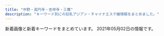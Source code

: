 ```yaml
---
title: "中野・高円寺・吉祥寺・三鷹"
description: "キーワード別にの巨乳アジアン・チャイナエステ嬢情報をまとめました。"
---
```


新着画像と新着キーワードをまとめています。
2021年05月02日の情報です。

<DmmAffiliateIns />
<KeywordTable
  shops={
    [
    {
        "name": "\u611b\u306e\u6d77",
        "img_links": [
            "http://zeanfio.tokyo/uploads/200525/1-2005251AZ0391.jpg",
            "http://zeanfio.tokyo/uploads/200826/1-200R612401XN.jpg",
            "http://zeanfio.tokyo/uploads/200826/1-200R612391O57.jpg",
            "http://zeanfio.tokyo/picture/room3.jpg",
            "http://zeanfio.tokyo/uploads/200826/1-200R61240505J.jpg",
            "http://zeanfio.tokyo/uploads/200526/1-2005260T929410.jpg",
            "http://zeanfio.tokyo/uploads/200826/1-200R6123J3U4.jpg",
            "http://zeanfio.tokyo/picture/room2.jpg",
            "http://zeanfio.tokyo/picture/news.jpg",
            "http://zeanfio.tokyo/picture/top.jpg",
            "http://zeanfio.tokyo/picture/room4.jpg",
            "http://zeanfio.tokyo/picture/room1.jpg",
            "http://zeanfio.tokyo/picture/s_staff.png",
            "http://zeanfio.tokyo/uploads/210401/1-210401155019443.jpg",
            "http://zeanfio.tokyo/uploads/200615/1-200615130103941.jpg",
            "http://zeanfio.tokyo/picture/face_bj1.png",
            "http://zeanfio.tokyo/uploads/200613/1-20061313545XI.jpg",
            "http://zeanfio.tokyo/picture/face.jpg",
            "http://zeanfio.tokyo/uploads/200826/1-200R612410XQ.jpg",
            "http://zeanfio.tokyo/uploads/210401/1-21040115504V30.jpg",
            "http://zeanfio.tokyo/uploads/200826/1-200R612392D44.jpg",
            "http://zeanfio.tokyo/uploads/210416/1-210416133S4214.jpg",
            "http://zeanfio.tokyo/uploads/210416/1-2104161339114D.jpg",
            "http://zeanfio.tokyo/uploads/200826/1-200R61240062U.jpg",
            "http://zeanfio.tokyo/picture/pick.jpg",
            "http://zeanfio.tokyo/uploads/200826/1-200R6123K2943.jpg"
        ],
        "url": "http://zeanfio.tokyo/",
        "keywords": {
            "85": 1,
            "E": 1,
            "\u80f8": 1,
            "86": 6,
            "89": 1,
            "C": 1,
            "D": 7
        },
        "station": "JR\u5409\u7965\u5bfa\u99c5\u5317\u53e3"
    },
    {
        "img_links": [
            "http://www.es-selene.link/img/banner/rec.jpg",
            "http://www.es-selene.link/img/recruit/topimage.jpg",
            "http://www.es-selene.link/img/footer/tel.png",
            "http://www.es-selene.link/img/header/tel_s.png",
            "http://www.es-selene.link/templates_c/e1.jpg",
            "http://www.es-selene.link/staff/haru1.jpg",
            "http://www.es-selene.link/img/icon/close.png",
            "http://www.es-selene.link/templates_c/e2.jpg",
            "http://www.es-selene.link/templates_c/e3s.jpg",
            "http://www.es-selene.link/templates_c/e3.jpg",
            "http://www.es-selene.link/templates_c/e1s.jpg",
            "http://www.es-selene.link/staff/yui1.jpg",
            "http://www.es-selene.link/staff/ena1.jpg",
            "http://www.es-selene.link/img/header/tel.png",
            "http://www.es-selene.link/staff/eri1.jpg",
            "http://www.es-selene.link/templates_c/e2s.jpg",
            "http://www.es-selene.link/img/access/topimage.jpg"
        ],
        "url": "http://www.es-selene.link/",
        "station": "JR\u6771\u4e2d\u91ce\u99c5\u6771\u53e3",
        "keywords": {
            "85": 6,
            "C": 19,
            "88": 3,
            "E": 4,
            "D": 4,
            "86": 3
        },
        "name": "Selene*\u30bb\u30ec\u30fc\u30cd"
    },
    {
        "url": "http://aes-heal.com/",
        "img_links": [],
        "name": "\u91d1\u306e\u6708",
        "station": "\u4e0a\u77f3\u795e\u4e95\u99c5\u5317\u53e3",
        "keywords": {}
    },
    {
        "station": "\u91ce\u65b9\u99c5\u5357\u53e3",
        "url": "https://su-rinpa.tokyo/",
        "name": "\u6c34\u6676\u5bae-\u3059\u3044\u3057\u3087\u3046\u304d\u3085\u3046-",
        "img_links": [
            "https://su-rinpa.tokyo/wp-content/uploads/2019/11/8sakjhasasa.jpg",
            "https://su-rinpa.tokyo/wp-content/themes/este/img/2.jpg",
            "https://su-rinpa.tokyo/wp-content/themes/este/img/3.jpg",
            "https://su-rinpa.tokyo/wp-content/themes/este/img/1.jpg",
            "https://su-rinpa.tokyo/wp-content/themes/este/img/4.jpg",
            "https://su-rinpa.tokyo/wp-content/themes/este/img/tel.png",
            "https://su-rinpa.tokyo/wp-content/themes/este/img/tel01.png",
            "https://su-rinpa.tokyo/wp-content/uploads/2019/11/8sauika.jpg",
            "https://su-rinpa.tokyo/wp-content/uploads/2019/11/saaaaaaajksa.jpg",
            "https://su-rinpa.tokyo/wp-content/uploads/2019/11/satuysa.jpg",
            "https://su-rinpa.tokyo/wp-content/themes/este/img/top-img04.png",
            "https://su-rinpa.tokyo/wp-content/themes/este/img/top-img01.png",
            "https://su-rinpa.tokyo/wp-content/themes/este/img/top-img02.png"
        ],
        "keywords": {
            "D": 11,
            "E": 4
        }
    },
    {
        "name": "\u5922\u6c17\u5206",
        "station": "\u4e2d\u91ce\u5742\u4e0a\u99c53\u756a\u53e3",
        "keywords": {
            "86": 31,
            "87": 6
        },
        "url": "http://massage-aroma.red/",
        "img_links": [
            "http://massage-aroma.red/images/qrc.png",
            "http://massage-aroma.red/images/r1.jpg",
            "http://massage-aroma.red/images/b5.jpg",
            "http://massage-aroma.red/images/cg05.jpg",
            "http://massage-aroma.red/images/cg01.jpg",
            "http://massage-aroma.red/images/r4.jpg",
            "http://massage-aroma.red/images/cg06.jpg",
            "http://massage-aroma.red/images/b2.jpg",
            "http://massage-aroma.red/images/b1.jpg",
            "http://massage-aroma.red/images/cg08.jpg",
            "http://massage-aroma.red/images/roser.png",
            "http://massage-aroma.red/images/r3.jpg",
            "http://massage-aroma.red/images/cg02.jpg",
            "http://massage-aroma.red/images/b3.jpg",
            "http://massage-aroma.red/images/cg03.jpg",
            "http://massage-aroma.red/images/tel.png",
            "http://massage-aroma.red/images/b6.jpg",
            "http://massage-aroma.red/images/cg09.jpg",
            "http://massage-aroma.red/images/rosel.png",
            "http://massage-aroma.red/images/kan.jpg",
            "http://massage-aroma.red/images/r2.jpg",
            "http://massage-aroma.red/images/card.jpg",
            "http://massage-aroma.red/images/b4.jpg"
        ]
    },
    {
        "img_links": [],
        "station": "JR\u897f\u837b\u7aaa\u99c5\u5357\u53e3",
        "url": "http://hasuko.work/",
        "keywords": {},
        "name": "\u306f\u3059\u3053"
    },
    {
        "keywords": {},
        "name": "\u5f69\u6708",
        "station": "JR\u897f\u837b\u7aaa\u99c5\u5317\u53e3",
        "img_links": [
            "http://oil-msg.com/satsuki/images/p-2.jpg",
            "http://oil-msg.com/satsuki/images/price_other.png",
            "http://oil-msg.com/satsuki/images/copy.jpg",
            "http://oil-msg.com/satsuki/images/special_campaign.jpg",
            "http://oil-msg.com/satsuki/images/bnr_restart.jpg",
            "http://oil-msg.com/satsuki/images/price_awaawa.png",
            "http://oil-msg.com/satsuki/images/t-3.png",
            "http://oil-msg.com/satsuki/images/p-4.jpg",
            "http://oil-msg.com/satsuki/images/p-3.jpg",
            "http://oil-msg.com/satsuki/images/price_awaawa-2.png",
            "http://oil-msg.com/satsuki/images/price_oillymph.png",
            "http://oil-msg.com/satsuki/images/p-1.jpg",
            "http://oil-msg.com/satsuki/images/back.png",
            "http://oil-msg.com/satsuki/images/price_awaawa-1.png",
            "http://oil-msg.com/satsuki/images/campaign.jpg",
            "http://oil-msg.com/satsuki/images/p-6.jpg",
            "http://oil-msg.com/satsuki/images/symbol_red.png",
            "http://oil-msg.com/satsuki/images/osirase.jpg",
            "http://oil-msg.com/satsuki/images/osirase-1.jpg",
            "http://oil-msg.com/satsuki/images/price_awaawa-3.png",
            "http://oil-msg.com/satsuki/images/mainImages.jpg",
            "http://oil-msg.com/satsuki/images/p-5.jpg"
        ],
        "url": "http://oil-msg.com/satsuki/"
    },
    {
        "img_links": [
            "http://spa-only-one.jpn.mn/images/girl-z1.jpg",
            "http://spa-only-one.jpn.mn/photos/sites/15/2018/05/2018052706463940.jpg",
            "http://spa-only-one.jpn.mn/images/pick.jpg",
            "http://spa-only-one.jpn.mn/images/mobile.jpg",
            "http://spa-only-one.jpn.mn/photos/sites/15/2018/05/2018052706491571.jpg",
            "http://spa-only-one.jpn.mn/photos/sites/15/2018/02/2018020401442712-e1519260883926.jpg",
            "http://spa-only-one.jpn.mn/photos/sites/15/2018/05/2018050703260387.jpg",
            "http://spa-only-one.jpn.mn/images/s2.jpg",
            "http://spa-only-one.jpn.mn/photos/sites/15/2020/06/2020062320024668.jpg",
            "http://spa-only-one.jpn.mn/images/s6.jpg",
            "http://spa-only-one.jpn.mn/images/news.jpg",
            "http://spa-only-one.jpn.mn/photos/sites/15/2017/11/2017111706403963.jpg",
            "http://spa-only-one.jpn.mn/images/top.png",
            "http://spa-only-one.jpn.mn/images/s_link.png",
            "http://spa-only-one.jpn.mn/photos/sites/15/2018/05/2018052706473315.jpg",
            "http://spa-only-one.jpn.mn/images/girl-z2.jpg",
            "http://spa-only-one.jpn.mn/photos/sites/15/2018/05/2018052706495271.jpg",
            "http://spa-only-one.jpn.mn/photos/sites/15/2018/09/201809070336043.jpg",
            "http://spa-only-one.jpn.mn/photos/sites/15/2018/05/2018052706514671.jpg",
            "http://spa-only-one.jpn.mn/images/s4.jpg",
            "http://spa-only-one.jpn.mn/images/s_staff.png",
            "http://spa-only-one.jpn.mn/photos/sites/15/2018/05/2018052706482112.jpg",
            "http://spa-only-one.jpn.mn/images/s5.jpg"
        ],
        "url": "http://spa-only-one.jpn.mn/",
        "station": "JR\u837b\u7aaa\u99c5\u5317\u53e3",
        "name": "SPA ONLY ONE",
        "keywords": {
            "86": 3,
            "85": 1,
            "87": 1,
            "D": 4,
            "C": 18,
            "84": 1
        }
    },
    {
        "url": "http://yuyu.est-u.com/",
        "keywords": {
            "C": 7
        },
        "img_links": [
            "http://yuyu.est-u.com/images/index_02.jpg",
            "http://yuyu.est-u.com/images/index_01.jpg",
            "http://yuyu.est-u.com/staff/moe/1.jpg",
            "http://yuyu.est-u.com/images/s1.jpg",
            "http://yuyu.est-u.com/images/staff_11a.jpg"
        ],
        "name": "\u3086\u3046\u3086\u3046",
        "station": "\u4e0a\u4e95\u8349\u99c5\u5357\u53e3"
    },
    {
        "img_links": [
            "https://cc-relax.com/wp-content/themes/este/img/top-img01a.png",
            "https://cc-relax.com/wp-content/themes/este/img/top-img01.png",
            "https://cc-relax.com/wp-content/themes/este/img/top-img03.png",
            "https://cc-relax.com/wp-content/uploads/2020/01/2819yucute.jpg",
            "https://cc-relax.com/wp-content/uploads/2020/01/9usyacute.jpg",
            "https://cc-relax.com/wp-content/themes/este/img/top-img04.png",
            "https://cc-relax.com/wp-content/uploads/2020/01/897t21ycute.jpg",
            "https://cc-relax.com/wp-content/themes/este/img/call.png",
            "https://cc-relax.com/wp-content/themes/este/img/3.jpg",
            "https://cc-relax.com/wp-content/uploads/2018/12/3122311221cute.jpg",
            "https://cc-relax.com/wp-content/themes/este/img/4.jpg",
            "https://cc-relax.com/wp-content/themes/este/img/top-img02g.png",
            "https://cc-relax.com/wp-content/themes/este/img/tel_footer.png",
            "https://cc-relax.com/wp-content/uploads/2020/01/29081yugcute.jpg",
            "https://cc-relax.com/wp-content/themes/este/img/top-img01b.png",
            "https://cc-relax.com/wp-content/themes/este/img/2.jpg",
            "https://cc-relax.com/wp-content/themes/este/img/1.jpg",
            "https://cc-relax.com/wp-content/themes/este/img/tel_header.png"
        ],
        "keywords": {
            "E": 7,
            "D": 11
        },
        "url": "https://cc-relax.com/",
        "station": "\u65b9\u5357\u753a\u99c52\u756a\u51fa\u53e3",
        "name": "CUTE"
    },
    {
        "img_links": [
            "http://f-rlx.xyz/images/upload/thumb/612c61f669752eb1.jpg",
            "http://f-rlx.xyz/s/images/top_2.jpg",
            "http://f-rlx.xyz/images/upload/thumb/02f5c6f80e764efa.jpg",
            "http://f-rlx.xyz/s/image/nav_cast.png",
            "http://f-rlx.xyz/s/uploads/02.jpg",
            "http://f-rlx.xyz/s/uploads/08.jpg",
            "http://f-rlx.xyz/images/upload/thumb/b40c9bdbc5a67fd9.jpg",
            "http://f-rlx.xyz/images/upload/thumb/f4775f16c6fc9aa2.jpg",
            "http://f-rlx.xyz/images/index_15.jpg",
            "http://f-rlx.xyz/images/index_17.jpg",
            "http://f-rlx.xyz/images/rec_11.jpg",
            "http://f-rlx.xyz/images/upload/thumb/740e5dec2ca54806.jpg",
            "http://f-rlx.xyz/images/index_12.jpg",
            "http://f-rlx.xyz/s/image/nav_topics.png",
            "http://f-rlx.xyz/s/images/tel.png",
            "http://f-rlx.xyz/images/staff_11.jpg",
            "http://f-rlx.xyz/s/image/nav_hotel.png",
            "http://f-rlx.xyz/images/index_20.jpg",
            "http://f-rlx.xyz/s/images/pc.png",
            "http://f-rlx.xyz/images/index_06.jpg",
            "http://f-rlx.xyz/images/upload/thumb/ca7495be19fbf15b.jpg",
            "http://f-rlx.xyz/images/info_11.jpg",
            "http://f-rlx.xyz/s/image/nav_manga.png",
            "http://f-rlx.xyz/images/index_05.jpg",
            "http://f-rlx.xyz/images/index_10.jpg",
            "http://f-rlx.xyz/images/index_28.jpg",
            "http://f-rlx.xyz/s/images/slider/3.jpg",
            "http://f-rlx.xyz/s/images/t1.jpg",
            "http://f-rlx.xyz/girl/03.jpg",
            "http://f-rlx.xyz/s/images/t4.jpg",
            "http://f-rlx.xyz/s/images/kanban.jpg",
            "http://f-rlx.xyz/girl/06.jpg",
            "http://f-rlx.xyz/images/03.jpg",
            "http://f-rlx.xyz/images/index_01.jpg",
            "http://f-rlx.xyz/s/uploads/06.jpg",
            "http://f-rlx.xyz/images/index_13.jpg",
            "http://f-rlx.xyz/images/upload/thumb/87360a30af268254.jpg",
            "http://f-rlx.xyz/s/images/okubokomachi.jpg",
            "http://f-rlx.xyz/images/02.jpg",
            "http://f-rlx.xyz/images/index_27.jpg",
            "http://f-rlx.xyz/girl/04.jpg",
            "http://f-rlx.xyz/images/index_08.jpg",
            "http://f-rlx.xyz/girl/02.jpg",
            "http://f-rlx.xyz/images/index_23.jpg",
            "http://f-rlx.xyz/images/index_24.jpg",
            "http://f-rlx.xyz/s/images/slider/1.jpg",
            "http://f-rlx.xyz/images/upload/thumb/12c7dee67ce9a3ec.jpg",
            "http://f-rlx.xyz/s/images/t2.jpg",
            "http://f-rlx.xyz/images/index_04.jpg",
            "http://f-rlx.xyz/images/index_21.jpg",
            "http://f-rlx.xyz/images/upload/thumb/b5b618087f90a9f8.jpg",
            "http://f-rlx.xyz/images/index_09.jpg",
            "http://f-rlx.xyz/images/upload/thumb/939a60785cc7a167.jpg",
            "http://f-rlx.xyz/images/upload/thumb/90170edff42fc458.jpg",
            "http://f-rlx.xyz/images/index_26.jpg",
            "http://f-rlx.xyz/images/index_29.jpg",
            "http://f-rlx.xyz/images/index_16.jpg",
            "http://f-rlx.xyz/images/01.jpg",
            "http://f-rlx.xyz/s/image/nav_sys.png",
            "http://f-rlx.xyz/s/images/slider/next.png",
            "http://f-rlx.xyz/s/images/iphone.png",
            "http://f-rlx.xyz/images/upload/thumb/ce903c0949e659f6.jpg",
            "http://f-rlx.xyz/images/index_07.jpg",
            "http://f-rlx.xyz/images/upload/thumb/2efa8499992b3a9c.jpg",
            "http://f-rlx.xyz/s/image/nav_top.png",
            "http://f-rlx.xyz/s/images/service_03.png",
            "http://f-rlx.xyz/images/index_02.jpg",
            "http://f-rlx.xyz/images/index_19.jpg",
            "http://f-rlx.xyz/images/upload/thumb/0365bf78f9f1e225.jpg",
            "http://f-rlx.xyz/images/rec.jpg",
            "http://f-rlx.xyz/images/info.jpg",
            "http://f-rlx.xyz/images/index_03.jpg",
            "http://f-rlx.xyz/s/images/service_01.png",
            "http://f-rlx.xyz/s/images/slider/prev.png",
            "http://f-rlx.xyz/s/images/t3.jpg"
        ],
        "station": "JR\u9ad8\u5186\u5bfa\u99c5\u5357\u53e3",
        "keywords": {
            "D": 5,
            "C": 5,
            "86": 5,
            "87": 5
        },
        "name": "\u3082\u307f\u30fc\u3086",
        "url": "http://f-rlx.xyz/"
    },
    {
        "img_links": [
            "http://www.es-sanken.link/img/rina1.jpg",
            "http://www.es-sanken.link/img/mayu1.jpg",
            "http://www.es-sanken.link/images/sys3.jpg",
            "http://www.es-sanken.link/staff/mai.jpg",
            "http://www.es-sanken.link/images/rec2.jpg",
            "http://www.es-sanken.link/sp/images/staff_t.jpg",
            "http://www.es-sanken.link/sp/images/ac2.jpg",
            "http://www.es-sanken.link/sp/images/footer.jpg",
            "http://www.es-sanken.link/images/interior_t.jpg",
            "http://www.es-sanken.link/staff/mayu.jpg",
            "http://www.es-sanken.link/sp/img/mai1.jpg",
            "http://www.es-sanken.link/sp/img/kana1.jpg",
            "http://www.es-sanken.link/images/tr.jpg",
            "http://www.es-sanken.link/sp/images/topgirl.jpg",
            "http://www.es-sanken.link/staff/rina.jpg",
            "http://www.es-sanken.link/sp/images/sys1.jpg",
            "http://www.es-sanken.link/images/3.jpg",
            "http://www.es-sanken.link/images/head.jpg",
            "http://www.es-sanken.link/images/rec1.jpg",
            "http://www.es-sanken.link/sp/images/tel.jpg",
            "http://www.es-sanken.link/staff/ayumi.jpg",
            "http://www.es-sanken.link/images/5.jpg",
            "http://www.es-sanken.link/sp/staff/mai.jpg",
            "http://www.es-sanken.link/sp/images/newsb.png",
            "http://www.es-sanken.link/sp/images/comment.jpg",
            "http://www.es-sanken.link/img/sayuri1.jpg",
            "http://www.es-sanken.link/sp/img/rina1.jpg",
            "http://www.es-sanken.link/sp/img/ayumi1.jpg",
            "http://www.es-sanken.link/images/news.jpg",
            "http://www.es-sanken.link/images/ta.jpg",
            "http://www.es-sanken.link/images/int1.jpg",
            "http://www.es-sanken.link/images/up.png",
            "http://www.es-sanken.link/images/sys1.jpg",
            "http://www.es-sanken.link/sp/images/sys3.jpg",
            "http://www.es-sanken.link/sp/img/sayuri1.jpg",
            "http://www.es-sanken.link/sp/images/rec1.jpg",
            "http://www.es-sanken.link/sp/staff/sayuri.jpg",
            "http://www.es-sanken.link/sp/images/sys2.jpg",
            "http://www.es-sanken.link/img/kana1.jpg",
            "http://www.es-sanken.link/sp/images/head.jpg",
            "http://www.es-sanken.link/sp/images/int2.jpg",
            "http://www.es-sanken.link/sp/images/rec2.jpg",
            "http://www.es-sanken.link/img/mai1.jpg",
            "http://www.es-sanken.link/images/staff_t.jpg",
            "http://www.es-sanken.link/sp/staff/kana.jpg",
            "http://www.es-sanken.link/staff/sayuri.jpg",
            "http://www.es-sanken.link/sp/img/mayu1.jpg",
            "http://www.es-sanken.link/images/sm.jpg",
            "http://www.es-sanken.link/img/ayumi1.jpg",
            "http://www.es-sanken.link/sp/staff/mayu.jpg",
            "http://www.es-sanken.link/sp/images/ac1.jpg",
            "http://www.es-sanken.link/images/int2.jpg",
            "http://www.es-sanken.link/sp/images/int1.jpg",
            "http://www.es-sanken.link/images/tg.jpg",
            "http://www.es-sanken.link/sp/images/interior_t.jpg",
            "http://www.es-sanken.link/staff/kana.jpg",
            "http://www.es-sanken.link/sp/staff/ayumi.jpg",
            "http://www.es-sanken.link/sp/images/news.jpg",
            "http://www.es-sanken.link/sp/staff/rina.jpg",
            "http://www.es-sanken.link/images/4.jpg",
            "http://www.es-sanken.link/img/mai2.jpg",
            "http://www.es-sanken.link/images/sys2.jpg",
            "http://www.es-sanken.link/images/1.jpg",
            "http://www.es-sanken.link/images/6.jpg",
            "http://www.es-sanken.link/images/2.jpg"
        ],
        "station": "JR\u4e2d\u91ce\u99c5\u5317\u53e3",
        "name": "S\u30fb\u30a2\u30ed\u30de",
        "url": "http://www.es-sanken.link",
        "keywords": {}
    },
    {
        "keywords": {
            "E": 8,
            "D": 7
        },
        "url": "https://xyz-relax.com/",
        "name": "\u9999\u604b",
        "img_links": [
            "https://xyz-relax.com/wp-content/themes/este/img/top-img02.png",
            "https://xyz-relax.com/wp-content/uploads/2018/12/7kira.jpg",
            "https://xyz-relax.com/wp-content/uploads/2019/06/876521kare.jpg",
            "https://xyz-relax.com/wp-content/themes/este/img/3.jpg",
            "https://xyz-relax.com/wp-content/uploads/2019/06/8976251kare.jpg",
            "https://xyz-relax.com/wp-content/uploads/2019/06/21786578kare.jpg",
            "https://xyz-relax.com/wp-content/themes/este/img/call.png",
            "https://xyz-relax.com/wp-content/themes/este/img/1.jpg",
            "https://xyz-relax.com/wp-content/themes/este/img/5.jpg",
            "https://xyz-relax.com/wp-content/themes/este/img/top-img01b.png",
            "https://xyz-relax.com/wp-content/themes/este/img/2.jpg",
            "https://xyz-relax.com/wp-content/themes/este/img/tel_header.png",
            "https://xyz-relax.com/wp-content/themes/este/img/top-img04.png",
            "https://xyz-relax.com/wp-content/themes/este/img/tel_footer.png",
            "https://xyz-relax.com/wp-content/themes/este/img/4.jpg",
            "https://xyz-relax.com/wp-content/themes/este/img/6.jpg",
            "https://xyz-relax.com/wp-content/themes/este/img/top-img01a.png",
            "https://xyz-relax.com/wp-content/themes/este/img/top-img01.png"
        ],
        "station": "\u65b9\u5357\u753a\u99c52\u756a\u51fa\u53e3"
    },
    {
        "station": "JR\u837b\u7aaa\u99c5\u5357\u53e3",
        "name": "\u6625\u6c34 -\u30b7\u30e5\u30f3\u30b9\u30a4-",
        "img_links": [
            "http://shunsui.msa.jp/images/home/top.jpg",
            "http://shunsui.msa.jp/images/staff_image/staff_05b.jpg",
            "http://shunsui.msa.jp/images/top/top_05.jpg",
            "http://shunsui.msa.jp/images/massage/massage_03b.jpg",
            "http://shunsui.msa.jp/images/staff_image/staff_06b.jpg",
            "http://shunsui.msa.jp/images/massage/massage_03a.jpg",
            "http://shunsui.msa.jp/images/staff_image/staff_03a.jpg",
            "http://shunsui.msa.jp/images/massage/massage_04b.jpg",
            "http://shunsui.msa.jp/images/massage/massage_02b.jpg",
            "http://shunsui.msa.jp/images/top/top_03.jpg",
            "http://shunsui.msa.jp/images/top/top_02.jpg",
            "http://shunsui.msa.jp/images/massage/massage_la.jpg",
            "http://shunsui.msa.jp/images/massage/massage_01a.jpg",
            "http://shunsui.msa.jp/images/demo/slider/images/slide2.png",
            "http://shunsui.msa.jp/images/massage/massage_04a.jpg",
            "http://shunsui.msa.jp/images/massage/massage_01b.jpg",
            "http://shunsui.msa.jp/images/staff_image/staff_06a.jpg",
            "http://shunsui.msa.jp/images/top/top_01.jpg",
            "http://shunsui.msa.jp/images/staff_image/staff_04b.jpg",
            "http://shunsui.msa.jp/images/demo/slider/images/slide1.png",
            "http://shunsui.msa.jp/images/staff_one/staff_ba.png",
            "http://shunsui.msa.jp/images/home/index_13.jpg",
            "http://shunsui.msa.jp/images/index_page_top.png",
            "http://shunsui.msa.jp/images/top/top_06.jpg",
            "http://shunsui.msa.jp/images/home/index_tel.jpg",
            "http://shunsui.msa.jp/images/staff_image/staff_04a.jpg",
            "http://shunsui.msa.jp/images/massage/massage_02a.jpg",
            "http://shunsui.msa.jp/images/demo/slider/images/slide3.png",
            "http://shunsui.msa.jp/images/top/top_04.jpg",
            "http://shunsui.msa.jp/images/home/index_11.jpg",
            "http://shunsui.msa.jp/images/staff_image/staff_01a.jpg",
            "http://shunsui.msa.jp/images/top/top_08.png",
            "http://shunsui.msa.jp/images/staff_image/staff_05a.jpg",
            "http://shunsui.msa.jp/images/staff/staff_top.png"
        ],
        "keywords": {},
        "url": "http://shunsui.msa.jp/"
    },
    {
        "station": "JR\u4e2d\u91ce\u99c5\u5357\u53e3",
        "keywords": {
            "85": 2,
            "87": 2,
            "89": 2,
            "E": 1,
            "88": 4,
            "86": 1,
            "F": 2
        },
        "url": "http://yumi-haru.work/",
        "img_links": [
            "http://yumi-haru.work/sp/img/t-o.jpg",
            "http://yumi-haru.work/sp/img/tel.jpg",
            "http://yumi-haru.work/sp/img/t-t.jpg",
            "http://yumi-haru.work/img/s15.jpg",
            "http://yumi-haru.work/img/s8.jpg",
            "http://yumi-haru.work/img/sta15.jpg",
            "http://yumi-haru.work/img/s2.jpg",
            "http://yumi-haru.work/img/acc.jpg",
            "http://yumi-haru.work/img/nos.jpg",
            "http://yumi-haru.work/sp/img/s15.jpg",
            "http://yumi-haru.work/img/s3.jpg",
            "http://yumi-haru.work/img/sta3.jpg",
            "http://yumi-haru.work/sp/img/tel2.jpg",
            "http://yumi-haru.work/sp/img/time.jpg",
            "http://yumi-haru.work/sp/img/botton.jpg",
            "http://yumi-haru.work/sp/img/info.jpg",
            "http://yumi-haru.work/sp/img/tit.jpg",
            "http://yumi-haru.work/img/sta17.jpg",
            "http://yumi-haru.work/img/top2.png",
            "http://yumi-haru.work/sp/img/t-a.jpg",
            "http://yumi-haru.work/sp/img/t-s.jpg",
            "http://yumi-haru.work/sp/img/pc.jpg",
            "http://yumi-haru.work/sp/img/acc.jpg",
            "http://yumi-haru.work/sp/img/sta16.jpg",
            "http://yumi-haru.work/img/sta8.jpg",
            "http://yumi-haru.work/sp/img/s17.jpg",
            "http://yumi-haru.work/sp/img/s16.jpg",
            "http://yumi-haru.work/img/bb.png",
            "http://yumi-haru.work/img/sta16.jpg",
            "http://yumi-haru.work/sp/img/pic.jpg",
            "http://yumi-haru.work/sp/img/sys.jpg",
            "http://yumi-haru.work/img/s16.jpg",
            "http://yumi-haru.work/img/mo.png",
            "http://yumi-haru.work/sp/img/sta15.jpg",
            "http://yumi-haru.work/img/s17.jpg",
            "http://yumi-haru.work/img/th.png",
            "http://yumi-haru.work/sp/img/sta17.jpg",
            "http://yumi-haru.work/sp/img/add.jpg",
            "http://yumi-haru.work/sp/img/s3.jpg",
            "http://yumi-haru.work/sp/img/s8.jpg",
            "http://yumi-haru.work/sp/img/t-r.jpg"
        ],
        "name": "\u3086\u307f\u306e\u306f\u308b"
    },
    {
        "url": "http://grace-ogikubo.link/",
        "img_links": [
            "http://grace-ogikubo.link/_src/33848822/img20190708123951442965.png",
            "http://grace-ogikubo.link/_src/33848820/img20180515000939321049.png",
            "http://grace-ogikubo.link/_src/51290507/img20210426145721510745.png",
            "http://grace-ogikubo.link/_src/18502497/img20180515000939360533.png",
            "http://grace-ogikubo.link/_src/33847581/img20190304223459260987.png",
            "http://grace-ogikubo.link/_src/18502416/2.jpg",
            "http://grace-ogikubo.link/_src/18502414/wechatimg276.jpg",
            "http://grace-ogikubo.link/_src/38258164/img20191226185648441738.png",
            "http://grace-ogikubo.link/_src/18502420/img20191001122905775719.png",
            "http://grace-ogikubo.link/_src/18502383/line4.png",
            "http://grace-ogikubo.link/_src/18502260/gg2.png",
            "http://grace-ogikubo.link/_src/18502399/img20160907020750279447.png",
            "http://grace-ogikubo.link/_src/46513781/img20200128123935549821.png",
            "http://grace-ogikubo.link/_src/18502315/img20160905232445224246.png",
            "http://grace-ogikubo.link/_src/46513792/img20180515000939366224.png",
            "http://grace-ogikubo.link/_src/49556469/img20201029190543267488.png",
            "http://grace-ogikubo.link/_src/33848818/img20190304223459260987.png",
            "http://grace-ogikubo.link/_src/18502341/sign.png",
            "http://grace-ogikubo.link/_src/18502435/img20180514232217540570.png",
            "http://grace-ogikubo.link/_src/18502254/wechatimg583_20190422220513214.jpg",
            "http://grace-ogikubo.link/_src/18502272/line1.png",
            "http://grace-ogikubo.link/_src/46513773/img20191210193133198345.png",
            "http://grace-ogikubo.link/_src/18502410/slider2.jpg",
            "http://grace-ogikubo.link/_src/18502373/img20160907013250266894.png",
            "http://grace-ogikubo.link/_src/18502317/img20160905232518927313.png",
            "http://grace-ogikubo.link/_src/18502422/img20191001123048353708.png",
            "http://grace-ogikubo.link/_src/18502256/_dsf0551-hdr.jpg",
            "http://grace-ogikubo.link/_src/18502255/wechatimg584_20190422220534557.jpg",
            "http://grace-ogikubo.link/_src/18502409/slider1.jpg",
            "http://grace-ogikubo.link/_src/48517939/img20201002172121373632.png",
            "http://grace-ogikubo.link/_src/18502313/img20160905232432223316.png",
            "http://grace-ogikubo.link/_src/33847588/img20190708123951442965.png",
            "http://grace-ogikubo.link/_src/18502332/sign.png",
            "http://grace-ogikubo.link/_src/18502311/img20160905232411911726.png",
            "http://grace-ogikubo.link/_src/22329248/img20180515000939399763.png",
            "http://grace-ogikubo.link/_src/22329262/img20180515003004409500.png",
            "http://grace-ogikubo.link/_src/18502408/slider4.jpg",
            "http://grace-ogikubo.link/_src/48518203/img20201002172121418956.png",
            "http://grace-ogikubo.link/_src/46513779/img20180515000939366224.png",
            "http://grace-ogikubo.link/_src/48518202/img20201002172121373632.png",
            "http://grace-ogikubo.link/_src/18502309/img20160905232400497638.png",
            "http://grace-ogikubo.link/_src/18502375/img20160907013331366028.png",
            "http://grace-ogikubo.link/_src/18502258/_dsf0569.jpg",
            "http://grace-ogikubo.link/_src/18502259/gg1.png",
            "http://grace-ogikubo.link/_src/18502379/ss3.png",
            "http://grace-ogikubo.link/_src/18502268/sign.png",
            "http://grace-ogikubo.link/_src/18502283/toho.png",
            "http://grace-ogikubo.link/_src/46513734/img20180515000939349207.png",
            "http://grace-ogikubo.link/_src/18502372/img20160907013218046305.png",
            "http://grace-ogikubo.link/_src/18502327/img20160906032301604001.png",
            "http://grace-ogikubo.link/_src/18502374/img20160907013313231455.png",
            "http://grace-ogikubo.link/_src/48517942/img20201002172121418956.png",
            "http://grace-ogikubo.link/_src/33847584/img20180515000939321049.png",
            "http://grace-ogikubo.link/_src/18502270/xxxx.png",
            "http://grace-ogikubo.link/_src/49556483/img20201029190543267488.png",
            "http://grace-ogikubo.link/_src/39132552/img20200128123935549821.png",
            "http://grace-ogikubo.link/_src/36050696/img20191009182552057053.png",
            "http://grace-ogikubo.link/_src/38258161/img20191226185648441738.png",
            "http://grace-ogikubo.link/_src/18502424/img20180520131800398045.png",
            "http://grace-ogikubo.link/_src/22326430/sign.png",
            "http://grace-ogikubo.link/_src/18502350/ss1.png",
            "http://grace-ogikubo.link/_src/18502412/1.jpg",
            "http://grace-ogikubo.link/_src/18502252/sign.png",
            "http://grace-ogikubo.link/_src/46513721/img20180515000939399763.png",
            "http://grace-ogikubo.link/_src/18502411/slider3.jpg",
            "http://grace-ogikubo.link/_src/36050681/img20191009182552057053.png",
            "http://grace-ogikubo.link/_src/46513791/img20191210193133198345.png",
            "http://grace-ogikubo.link/_src/18502257/_dsf0560.jpg",
            "http://grace-ogikubo.link/_src/18502430/slider.jpg",
            "http://grace-ogikubo.link/_src/18502284/tel2.png",
            "http://grace-ogikubo.link/_src/18502282/bloc.png",
            "http://grace-ogikubo.link/_src/46513788/img20180515000939349207.png"
        ],
        "station": "JR\u837b\u7aaa\u99c5\u5317\u53e3",
        "name": "\u30b0\u30ec\u30fc\u30b9",
        "keywords": {}
    },
    {
        "keywords": {},
        "img_links": [
            "http://lh.estx.net/images/index2_10.png",
            "http://lh.estx.net/images/index_15.png",
            "http://lh.estx.net/images/index_06.png",
            "http://lh.estx.net/staff/4.jpg",
            "http://lh.estx.net/images/index_07.png",
            "http://lh.estx.net/images/index_13.png",
            "http://lh.estx.net/staff/1.jpg",
            "http://lh.estx.net/staff/3.jpg",
            "http://lh.estx.net/images/index_09.png",
            "http://lh.estx.net/images/index_10.png",
            "http://lh.estx.net/images/index_05.png",
            "http://lh.estx.net/images/index_02.png",
            "http://lh.estx.net/images/index_16.png",
            "http://lh.estx.net/images/index_17.png",
            "http://lh.estx.net/images/index_08.png",
            "http://lh.estx.net/images/staff_11.png",
            "http://lh.estx.net/images/index_19.png",
            "http://lh.estx.net/images/index_04.png",
            "http://lh.estx.net/images/index_11.png",
            "http://lh.estx.net/staff/2.jpg"
        ],
        "name": "Love Honey \uff5e\u30e9\u30d6\u30fb\u30cf\u30cb\u30fc\uff5e",
        "station": "JR\u897f\u837b\u7aaa\u99c5\u5317\u53e3",
        "url": "http://lh.estx.net/"
    },
    {
        "station": "JR\u963f\u4f50\u30f6\u8c37\u99c5\u5357\u53e3",
        "url": "https://aro-flower.com/",
        "keywords": {
            "D": 16,
            "G": 3,
            "E": 11,
            "\u80f8": 3
        },
        "name": "Aroma Flower\uff5e\u30a2\u30ed\u30de\u30d5\u30e9\u30ef\u30fc\uff5e",
        "img_links": [
            "https://aro-flower.com/wp-content/uploads/2018/12/121908765sa.jpg",
            "https://aro-flower.com/wp-content/themes/este/img/4.jpg",
            "https://aro-flower.com/wp-content/themes/este/img/1.jpg",
            "https://aro-flower.com/wp-content/uploads/2018/12/tyfugihojska.jpg",
            "https://aro-flower.com/wp-content/themes/este/img/6.jpg",
            "https://aro-flower.com/wp-content/themes/este/img/top-img03b.png",
            "https://aro-flower.com/wp-content/uploads/2019/03/srdtyfugih.jpg",
            "https://aro-flower.com/wp-content/uploads/2020/09/897216908765sa.jpg",
            "https://aro-flower.com/wp-content/themes/este/img/top-img03.png",
            "https://aro-flower.com/wp-content/uploads/2019/09/wasedrftyguihoj.jpg",
            "https://aro-flower.com/wp-content/themes/este/img/top-img01.png",
            "https://aro-flower.com/wp-content/uploads/2020/12/1908765sa.jpg",
            "https://aro-flower.com/wp-content/themes/este/img/tel.png",
            "https://aro-flower.com/wp-content/themes/este/img/5.jpg",
            "https://aro-flower.com/wp-content/themes/este/img/tel01.png",
            "https://aro-flower.com/wp-content/uploads/2020/12/2908765sa.jpg",
            "https://aro-flower.com/wp-content/uploads/2019/11/xcvbnmkpojihugy.jpg",
            "https://aro-flower.com/wp-content/themes/este/img/2.jpg",
            "https://aro-flower.com/wp-content/uploads/2019/01/sahoaaxsjlklslkla.jpg",
            "https://aro-flower.com/wp-content/themes/este/img/3.jpg"
        ]
    },
    {
        "station": "\u4e2d\u91ce\u5742\u4e0a\u99c5A1\u53e3",
        "img_links": [
            "http://suityuka.info/img/mihoi1.jpg",
            "http://suityuka.info/img/miki1.jpg",
            "http://www.suityuka.info/img/miki1.jpg",
            "http://suityuka.info/i/gals/yuri1.jpg",
            "http://suityuka.info/images/m02.jpg",
            "http://suityuka.info/img/rumi1.jpg",
            "http://www.suityuka.info/images/m04.jpg",
            "http://suityuka.info/i/gals/miho1.jpg",
            "http://suityuka.info/img/miho1.jpg",
            "http://www.suityuka.info/i/images/yuri1.jpg",
            "http://suityuka.info/img/yuri1.jpg",
            "http://suityuka.info/images/m03.jpg",
            "http://www.suityuka.info/images/m03.jpg",
            "http://www.suityuka.info/images/m02.jpg",
            "http://suityuka.info/images/m04.jpg",
            "http://www.suityuka.info/img/yuri1.jpg",
            "http://www.suityuka.info/img/miho1.jpg",
            "http://suityuka.info/i/gals/miki1.jpg",
            "http://suityuka.info/i/images/yuri1.jpg",
            "http://suityuka.info/i/gals/rumi1.jpg"
        ],
        "name": "\u6c34\u4e2d\u82b1",
        "keywords": {
            "85": 2,
            "89": 6,
            "88": 6
        },
        "url": "http://suityuka.info/"
    },
    {
        "img_links": [
            "https://static.wixstatic.com/media/11062b_2042bb7351284f0f982e4787d37415e6f000.jpg",
            "https://static.wixstatic.com/media/3f1889_fcd9b2e88eaf4467b0d433f465f82e29~mv2.jpg",
            "https://static.wixstatic.com/media/3f1889_ab8d2cf7913a412283ba6a9b444d2a6e~mv2.png",
            "https://static.wixstatic.com/media/3f1889_365a1c01b11e45068c4432b93f9c4bae~mv2.png",
            "https://static.wixstatic.com/media/11062b_adfb71c8d3184c0da6217c56e72cfd34f000.jpg",
            "https://static.wixstatic.com/media/3f1889_769941b5f63d44329a1797c335d938ee~mv2.png",
            "https://static.wixstatic.com/media/11062b_84f0c9aa252b4b2ab1114febc012eacbf000.jpg",
            "https://static.wixstatic.com/media/3f1889_b2ad94435dcc41d48061128dfcb8c3f7~mv2.jpg",
            "https://static.wixstatic.com/media/3f1889_31b52551f2694c2f911b20e71ef2b3b2~mv2_d_2700_1600_s_2.jpg",
            "https://static.wixstatic.com/media/3f1889_d5863990d0fb4ec5be54d7f6e68f3d5f~mv2.png",
            "https://static.wixstatic.com/media/3f1889_734d04c2a52d4e95afc0c103f98beb36~mv2.jpg",
            "https://static.wixstatic.com/media/3f1889_e91341eb203e4243bc92a5de17a173e2~mv2.png",
            "https://static.wixstatic.com/media/3f1889_df432e03872140c38add5b2746291971~mv2_d_1280_4830_s_2.png",
            "https://static.wixstatic.com/media/3f1889_42006b8157ef484d90a6ac233fe797a4~mv2_d_2300_3517_s_2.png",
            "https://static.wixstatic.com/media/3f1889_8e4787061f714a468e91941852cf1eec~mv2_d_1599_4320_s_2.jpg",
            "https://static.wixstatic.com/media/11062b_8b93d3d5a6584b69893408bb08e64122f000.jpg",
            "https://static.wixstatic.com/media/3f1889_8c2e9b0dd6a64ae4baaf64673e8f3f0f~mv2.jpg"
        ],
        "keywords": {},
        "url": "https://www.kagura.tokyo/",
        "station": "JR\u897f\u837b\u7aaa\u99c5\u5357\u53e3",
        "name": "\u3084\u3059\u3089\u304e\u51e6 \u82b1\u697d"
    },
    {
        "keywords": {
            "E": 3,
            "86": 7,
            "D": 4
        },
        "img_links": [
            "http://aroma-relax.blue/images/r5.jpg",
            "http://aroma-relax.blue/images/an_4_01.jpg",
            "http://aroma-relax.blue/images/an_2_02.jpg",
            "http://aroma-relax.blue/images/staff_images/cg08.jpg",
            "http://aroma-relax.blue/images/an_1_01.jpg",
            "http://aroma-relax.blue/images/staff_images/cg01.jpg",
            "http://aroma-relax.blue/images/an_3_02.jpg",
            "http://aroma-relax.blue/images/staff_images/cg071.jpg",
            "http://aroma-relax.blue/images/a4.jpg",
            "http://aroma-relax.blue/images/slider/slide2s.png",
            "http://aroma-relax.blue/images/a3.jpg",
            "http://aroma-relax.blue/images/staff_images/cg05.jpg",
            "http://aroma-relax.blue/images/index_01.jpg",
            "http://aroma-relax.blue/images/an_5_01.jpg",
            "http://aroma-relax.blue/images/a1.jpg",
            "http://aroma-relax.blue/images/slider/slide1.png",
            "http://aroma-relax.blue/images/an_3_01.jpg",
            "http://aroma-relax.blue/images/an_1_02.jpg",
            "http://aroma-relax.blue/images/an_6_01.jpg",
            "http://aroma-relax.blue/images/staff_images/cg03.jpg",
            "http://aroma-relax.blue/images/staff_images/cg06.jpg",
            "http://aroma-relax.blue/images/an_4_02.jpg",
            "http://aroma-relax.blue/images/r1.jpg",
            "http://aroma-relax.blue/images/an_2_01.jpg",
            "http://aroma-relax.blue/images/slider/slide3s.png",
            "http://aroma-relax.blue/images/ff.jpg",
            "http://aroma-relax.blue/images/r2.jpg",
            "http://aroma-relax.blue/images/r6.jpg",
            "http://aroma-relax.blue/images/staff_images/cg02.jpg",
            "http://aroma-relax.blue/images/line.jpg",
            "http://aroma-relax.blue/images/qr.jpg",
            "http://aroma-relax.blue/images/slider/slide1s.png",
            "http://aroma-relax.blue/images/staff_images/cg061.jpg",
            "http://aroma-relax.blue/images/slider/slide2.png",
            "http://aroma-relax.blue/images/staff_images/cg07.jpg",
            "http://aroma-relax.blue/images/no.png",
            "http://aroma-relax.blue/images/an_5_02.jpg",
            "http://aroma-relax.blue/images/r4.jpg",
            "http://aroma-relax.blue/images/a2.jpg",
            "http://aroma-relax.blue/images/r3.jpg",
            "http://aroma-relax.blue/images/an_6_02.jpg",
            "http://aroma-relax.blue/images/slider/slide3.png"
        ],
        "station": "JR\u9ad8\u5186\u5bfa\u99c5\u5357\u53e3",
        "name": "\u3086\u304d\u59eb",
        "url": "http://aroma-relax.blue/"
    },
    {
        "name": "\u30d4\u30e5\u30a2\u30cf\u30fc\u30c8",
        "url": "http://e-mira.net/",
        "station": "JR\u9ad8\u5186\u5bfa\u99c5\u5317\u53e3",
        "img_links": [
            "http://e-mira.net/_src/18381467/navi_14.png",
            "http://e-mira.net/_src/18381443/sign.png",
            "http://e-mira.net/_src/18381193/navi_11.png",
            "http://e-mira.net/_src/18381438/wechatimg152.jpg",
            "http://e-mira.net/_src/18381653/sign.png",
            "http://e-mira.net/_src/18381699/sign.png",
            "http://e-mira.net/_src/18381576/navi_10.png",
            "http://e-mira.net/_src/18381571/navi_14.png",
            "http://e-mira.net/_src/18381227/footer_05.png",
            "http://e-mira.net/_src/18381228/footer_06.png",
            "http://e-mira.net/_src/18381469/navi_15.png",
            "http://e-mira.net/_src/18381064/navi_11.png",
            "http://e-mira.net/_src/18381365/navi_10.png",
            "http://e-mira.net/_src/18381648/wechatimg329.jpg",
            "http://e-mira.net/_src/18381502/navi_14.png",
            "http://e-mira.net/_src/18381588/footer_03.png",
            "http://e-mira.net/_src/18381209/line2.png",
            "http://e-mira.net/_src/18381183/footer_05.png",
            "http://e-mira.net/_src/18381567/navi_12.png",
            "http://e-mira.net/_src/18381091/footer_04.png",
            "http://e-mira.net/_src/18381672/navi_12.png",
            "http://e-mira.net/_src/18381073/navi_10.png",
            "http://e-mira.net/_src/19217814/wechatimg230.jpg",
            "http://e-mira.net/_src/18381489/sign.png",
            "http://e-mira.net/_src/18381434/navi_15.png",
            "http://e-mira.net/_src/18381432/navi_14.png",
            "http://e-mira.net/_src/18381627/footer_07.png",
            "http://e-mira.net/_src/18381330/navi_10.png",
            "http://e-mira.net/_src/18381486/footer_06.png",
            "http://e-mira.net/_src/18381517/footer_02.png",
            "http://e-mira.net/_src/18381185/footer_07.png",
            "http://e-mira.net/_src/18381132/sign.png",
            "http://e-mira.net/_src/18381342/footer_02.png",
            "http://e-mira.net/_src/18381142/sign.png",
            "http://e-mira.net/_src/18381187/sign.png",
            "http://e-mira.net/_src/18381483/footer_03.png",
            "http://e-mira.net/_src/18381156/navi_15.png",
            "http://e-mira.net/_src/18381338/sign.png",
            "http://e-mira.net/_src/18381241/navi_13.png",
            "http://e-mira.net/_src/18381497/navi_12.png",
            "http://e-mira.net/_src/18381368/smartselect_20190726-192136_wechat.jpg",
            "http://e-mira.net/_src/18381329/navi_15.png",
            "http://e-mira.net/_src/18381363/navi_15.png",
            "http://e-mira.net/_src/18381609/navi_15.png",
            "http://e-mira.net/_src/18381283/navi_13.png",
            "http://e-mira.net/_src/18381288/navi_10.png",
            "http://e-mira.net/_src/18381159/navi_10.png",
            "http://e-mira.net/_src/18381671/navi_11.png",
            "http://e-mira.net/_src/53568982/footer_07.png",
            "http://e-mira.net/_src/18381345/footer_05.png",
            "http://e-mira.net/_src/25639988/sign.png",
            "http://e-mira.net/_src/18381604/navi_13.png",
            "http://e-mira.net/_src/18381657/footer_02.png",
            "http://e-mira.net/_src/18381292/line2.png",
            "http://e-mira.net/_src/18381380/footer_05.png",
            "http://e-mira.net/_src/21452507/wechatimg232.jpg",
            "http://e-mira.net/_src/18381308/footer_03.png",
            "http://e-mira.net/_src/32450222/unnamed_20180612172938653.jpg",
            "http://e-mira.net/_src/18381450/footer_05.png",
            "http://e-mira.net/_src/32345527/smartselect_20190726-192136_wechat.jpg",
            "http://e-mira.net/_src/18381392/navi_12.png",
            "http://e-mira.net/_src/18381110/navi_14.png",
            "http://e-mira.net/_src/18381281/navi_12.png",
            "http://e-mira.net/_src/18381582/profile_05.png",
            "http://e-mira.net/_src/18381622/footer_02.png",
            "http://e-mira.net/_src/18381094/footer_07.png",
            "http://e-mira.net/_src/18381093/footer_06.png",
            "http://e-mira.net/_src/18381426/navi_11.png",
            "http://e-mira.net/_src/18381177/sign.png",
            "http://e-mira.net/_src/53568970/navi_11.png",
            "http://e-mira.net/_src/18381284/navi_14.png",
            "http://e-mira.net/_src/18381364/navi_15.png",
            "http://e-mira.net/_src/18381119/line2.png",
            "http://e-mira.net/_src/18381361/navi_14.png",
            "http://e-mira.net/_src/53569040/wechatimg232.jpg",
            "http://e-mira.net/_src/18381600/navi_11.png",
            "http://e-mira.net/_src/18381574/navi_15.png",
            "http://e-mira.net/_src/18381642/navi_14.png",
            "http://e-mira.net/_src/18381328/navi_15.png",
            "http://e-mira.net/_src/18381660/footer_05.png",
            "http://e-mira.net/_src/18381071/navi_15.png",
            "http://e-mira.net/_src/18381262/sign.png",
            "http://e-mira.net/_src/18381416/footer_06.png",
            "http://e-mira.net/_src/53568966/navi_13.png",
            "http://e-mira.net/_src/18381089/footer_02.png",
            "http://e-mira.net/_src/18381238/navi_11.png",
            "http://e-mira.net/_src/18381137/footer_04.png",
            "http://e-mira.net/_src/18381444/sign.png",
            "http://e-mira.net/_src/18381246/navi_15.png",
            "http://e-mira.net/_src/18381501/navi_14.png",
            "http://e-mira.net/_src/18381658/footer_03.png",
            "http://e-mira.net/_src/18381484/footer_04.png",
            "http://e-mira.net/_src/18381638/navi_12.png",
            "http://e-mira.net/_src/18381471/navi_10.png",
            "http://e-mira.net/_src/18381077/line.png",
            "http://e-mira.net/_src/18381645/navi_10.png",
            "http://e-mira.net/_src/18381155/navi_14.png",
            "http://e-mira.net/_src/18381267/footer_04.png",
            "http://e-mira.net/_src/25639976/navi_15.png",
            "http://e-mira.net/_src/18381499/navi_13.png",
            "http://e-mira.net/_src/18381705/sign.png",
            "http://e-mira.net/_src/18381250/line2.png",
            "http://e-mira.net/_src/18381433/navi_15.png",
            "http://e-mira.net/_src/25639998/sign.png",
            "http://e-mira.net/_src/18381683/wechatimg233.jpg",
            "http://e-mira.net/_src/18381117/line2.png",
            "http://e-mira.net/_src/18381676/navi_14.png",
            "http://e-mira.net/_src/18381343/footer_03.png",
            "http://e-mira.net/_src/18381466/navi_14.png",
            "http://e-mira.net/_src/18381487/footer_07.png",
            "http://e-mira.net/_src/18381664/sign.png",
            "http://e-mira.net/_src/18381409/sign.png",
            "http://e-mira.net/_src/18381449/footer_04.png",
            "http://e-mira.net/_src/18381498/navi_12.png",
            "http://e-mira.net/_src/18381182/footer_04.png",
            "http://e-mira.net/_src/18381429/navi_13.png",
            "http://e-mira.net/_src/18381602/navi_12.png",
            "http://e-mira.net/_src/18381356/navi_11.png",
            "http://e-mira.net/_src/18381461/navi_11.png",
            "http://e-mira.net/_src/18381140/footer_07.png",
            "http://e-mira.net/_src/18381603/navi_12.png",
            "http://e-mira.net/_src/18381594/sign.png",
            "http://e-mira.net/_src/18381479/sign.png",
            "http://e-mira.net/_src/18381504/navi_15.png",
            "http://e-mira.net/_src/18381344/footer_04.png",
            "http://e-mira.net/_src/18381430/navi_13.png",
            "http://e-mira.net/_src/18381608/navi_15.png",
            "http://e-mira.net/_src/18381242/navi_13.png",
            "http://e-mira.net/_src/18381403/wechatimg50.jpg",
            "http://e-mira.net/_src/18381112/navi_15.png",
            "http://e-mira.net/_src/18381652/profile_05.png",
            "http://e-mira.net/_src/53568963/navi_14.png",
            "http://e-mira.net/_src/18381454/sign.png",
            "http://e-mira.net/_src/18381478/sign.png",
            "http://e-mira.net/_src/18381280/navi_12.png",
            "http://e-mira.net/_src/18381158/navi_10.png",
            "http://e-mira.net/_src/44386546/smartselect_20190726-192136_wechat.jpg",
            "http://e-mira.net/_src/18381589/footer_04.png",
            "http://e-mira.net/_src/39651631/wechatimg50.jpg",
            "http://e-mira.net/_src/18381470/navi_10.png",
            "http://e-mira.net/_src/53569010/wechatimg156_20201124112344134.jpg",
            "http://e-mira.net/_src/18381321/navi_11.png",
            "http://e-mira.net/_src/18381514/sign.png",
            "http://e-mira.net/_src/18381221/sign.png",
            "http://e-mira.net/_src/18381587/footer_02.png",
            "http://e-mira.net/_src/18381606/navi_14.png",
            "http://e-mira.net/_src/53568987/footer_02.png",
            "http://e-mira.net/_src/18381135/footer_02.png",
            "http://e-mira.net/_src/18381626/footer_06.png",
            "http://e-mira.net/_src/18381399/navi_15.png",
            "http://e-mira.net/_src/53568948/wechatimg1020.jpg",
            "http://e-mira.net/_src/18381419/sign.png",
            "http://e-mira.net/_src/18381617/profile_05.png",
            "http://e-mira.net/_src/18381270/footer_07.png",
            "http://e-mira.net/_src/18381629/sign.png",
            "http://e-mira.net/_src/18381069/navi_14.png",
            "http://e-mira.net/_src/18381394/navi_13.png",
            "http://e-mira.net/_src/18381157/navi_15.png",
            "http://e-mira.net/_src/18381512/profile_05.png",
            "http://e-mira.net/_src/18381692/footer_02.png",
            "http://e-mira.net/_src/18381463/navi_12.png",
            "http://e-mira.net/_src/18381096/sign.png",
            "http://e-mira.net/_src/18381428/navi_12.png",
            "http://e-mira.net/_src/18381150/navi_12.png",
            "http://e-mira.net/_src/18381204/navi_10.png",
            "http://e-mira.net/_src/18381400/navi_10.png",
            "http://e-mira.net/_src/25639993/footer_04.png",
            "http://e-mira.net/_src/18381240/navi_12.png",
            "http://e-mira.net/_src/18381285/navi_14.png",
            "http://e-mira.net/_src/25639974/navi_14.png",
            "http://e-mira.net/_src/18381229/footer_07.png",
            "http://e-mira.net/_src/18381619/sign.png",
            "http://e-mira.net/_src/18381148/navi_11.png",
            "http://e-mira.net/_src/18381485/footer_05.png",
            "http://e-mira.net/_src/18381788/wechatimg329.jpg",
            "http://e-mira.net/_src/18381693/footer_03.png",
            "http://e-mira.net/_src/19173124/wechatimg705.jpg",
            "http://e-mira.net/_src/53568985/footer_04.png",
            "http://e-mira.net/_src/18381139/footer_06.png",
            "http://e-mira.net/_src/50327149/wechatimg156_20201124112344134.jpg",
            "http://e-mira.net/_src/18381521/footer_06.png",
            "http://e-mira.net/_src/18381644/navi_15.png",
            "http://e-mira.net/_src/18381136/footer_03.png",
            "http://e-mira.net/_src/18381068/navi_13.png",
            "http://e-mira.net/_src/18381355/navi_11.png",
            "http://e-mira.net/_src/18381266/footer_03.png",
            "http://e-mira.net/_src/18381106/navi_12.png",
            "http://e-mira.net/_src/18381583/sign.png",
            "http://e-mira.net/_src/18381272/sign.png",
            "http://e-mira.net/_src/18381377/footer_02.png",
            "http://e-mira.net/_src/18381508/wechatimg1143.jpg",
            "http://e-mira.net/_src/18381591/footer_06.png",
            "http://e-mira.net/_src/18381359/navi_13.png",
            "http://e-mira.net/_src/25639992/footer_03.png",
            "http://e-mira.net/_src/18381413/footer_03.png",
            "http://e-mira.net/_src/18381412/footer_02.png",
            "http://e-mira.net/_src/18381643/navi_15.png",
            "http://e-mira.net/_src/25639996/footer_07.png",
            "http://e-mira.net/_src/53568972/wechatimg1020.jpg",
            "http://e-mira.net/_src/53569019/wechatimg412.jpg",
            "http://e-mira.net/_src/31433038/wechatimg98.jpg",
            "http://e-mira.net/_src/18381072/navi_15.png",
            "http://e-mira.net/_src/18381113/navi_10.png",
            "http://e-mira.net/_src/18381311/footer_06.png",
            "http://e-mira.net/_src/18381566/navi_11.png",
            "http://e-mira.net/_src/18381624/footer_04.png",
            "http://e-mira.net/_src/53568959/navi_10.png",
            "http://e-mira.net/_src/18381688/sign.png",
            "http://e-mira.net/_src/25639977/navi_15.png",
            "http://e-mira.net/_src/18381414/footer_04.png",
            "http://e-mira.net/_src/18381224/footer_02.png",
            "http://e-mira.net/_src/18381391/navi_11.png",
            "http://e-mira.net/_src/18381641/navi_14.png",
            "http://e-mira.net/_src/53568978/sign.png",
            "http://e-mira.net/_src/18381108/navi_13.png",
            "http://e-mira.net/_src/18381578/wechatimg108.jpg",
            "http://e-mira.net/_src/18381462/navi_12.png",
            "http://e-mira.net/_src/18381366/navi_10.png",
            "http://e-mira.net/_src/18381065/navi_12.png",
            "http://e-mira.net/_src/53568983/footer_06.png",
            "http://e-mira.net/_src/18381395/navi_13.png",
            "http://e-mira.net/_src/18381398/navi_15.png",
            "http://e-mira.net/_src/18381679/navi_15.png",
            "http://e-mira.net/_src/18381435/navi_10.png",
            "http://e-mira.net/_src/18381708/qr.png",
            "http://e-mira.net/_src/54747010/wechatimg1143.jpg",
            "http://e-mira.net/_src/18381231/sign.png",
            "http://e-mira.net/_src/18381152/navi_13.png",
            "http://e-mira.net/_src/18381569/navi_13.png",
            "http://e-mira.net/_src/18381425/navi_11.png",
            "http://e-mira.net/_src/18381678/navi_15.png",
            "http://e-mira.net/_src/18381639/navi_13.png",
            "http://e-mira.net/_src/18381605/navi_13.png",
            "http://e-mira.net/_src/18381181/footer_03.png",
            "http://e-mira.net/_src/18381114/navi_10.png",
            "http://e-mira.net/_src/18381721/ac2.png",
            "http://e-mira.net/_src/18381067/navi_13.png",
            "http://e-mira.net/_src/18381207/line2.png",
            "http://e-mira.net/_src/25639975/navi_14.png",
            "http://e-mira.net/_src/18381637/navi_12.png",
            "http://e-mira.net/_src/18381154/navi_14.png",
            "http://e-mira.net/_src/18381711/img20190616221341454274.jpg",
            "http://e-mira.net/_src/18381625/footer_05.png",
            "http://e-mira.net/_src/18381675/navi_13.png",
            "http://e-mira.net/_src/18381496/navi_11.png",
            "http://e-mira.net/_src/18381495/navi_11.png",
            "http://e-mira.net/_src/18381654/sign.png",
            "http://e-mira.net/_src/18381286/navi_15.png",
            "http://e-mira.net/_src/53568964/navi_14.png",
            "http://e-mira.net/_src/18381519/footer_04.png",
            "http://e-mira.net/_src/18381565/navi_11.png",
            "http://e-mira.net/_src/25639970/navi_12.png",
            "http://e-mira.net/_src/18381464/navi_13.png",
            "http://e-mira.net/_src/18381384/sign.png",
            "http://e-mira.net/_src/18381347/footer_07.png",
            "http://e-mira.net/_src/18381407/profile_05.png",
            "http://e-mira.net/_src/18381680/navi_10.png",
            "http://e-mira.net/_src/18381324/navi_13.png",
            "http://e-mira.net/_src/18381358/navi_12.png",
            "http://e-mira.net/_src/18381568/navi_12.png",
            "http://e-mira.net/_src/18381723/ac3.png",
            "http://e-mira.net/_src/18381696/footer_06.png",
            "http://e-mira.net/_src/18381670/navi_11.png",
            "http://e-mira.net/_src/18381572/navi_14.png",
            "http://e-mira.net/_src/18381570/navi_13.png",
            "http://e-mira.net/_src/18381066/navi_12.png",
            "http://e-mira.net/_src/18381153/navi_13.png",
            "http://e-mira.net/_src/18381202/navi_15.png",
            "http://e-mira.net/_src/18381325/navi_13.png",
            "http://e-mira.net/_src/18381323/navi_12.png",
            "http://e-mira.net/_src/25639994/footer_05.png",
            "http://e-mira.net/_src/18381374/sign.png",
            "http://e-mira.net/_src/18381378/footer_03.png",
            "http://e-mira.net/_src/18381247/navi_10.png",
            "http://e-mira.net/_src/53568968/navi_12.png",
            "http://e-mira.net/_src/18381346/footer_06.png",
            "http://e-mira.net/_src/18381248/navi_10.png",
            "http://e-mira.net/_src/18381687/profile_05.png",
            "http://e-mira.net/_src/18381719/ac1.png",
            "http://e-mira.net/_src/25639987/sign.png",
            "http://e-mira.net/_src/18381279/navi_11.png",
            "http://e-mira.net/_src/18381194/navi_11.png",
            "http://e-mira.net/_src/18381482/footer_02.png",
            "http://e-mira.net/_src/18381740/wechatimg16.jpg",
            "http://e-mira.net/_src/18381239/navi_12.png",
            "http://e-mira.net/_src/18381677/navi_14.png",
            "http://e-mira.net/_src/18381503/navi_15.png",
            "http://e-mira.net/_src/18381417/footer_07.png",
            "http://e-mira.net/_src/25639979/navi_10.png",
            "http://e-mira.net/_src/25639971/navi_12.png",
            "http://e-mira.net/_src/18381312/footer_07.png",
            "http://e-mira.net/_src/18381373/sign.png",
            "http://e-mira.net/_src/18381401/navi_10.png",
            "http://e-mira.net/_src/18381415/footer_05.png",
            "http://e-mira.net/_src/18381092/footer_05.png",
            "http://e-mira.net/_src/18381337/profile_05.png",
            "http://e-mira.net/_src/25639978/navi_10.png",
            "http://e-mira.net/_src/53569014/wechatimg1020.jpg",
            "http://e-mira.net/_src/18381149/navi_11.png",
            "http://e-mira.net/_src/18381662/footer_07.png",
            "http://e-mira.net/_src/18381695/footer_05.png",
            "http://e-mira.net/_src/25639981/wechatimg156_20201124112344134.jpg",
            "http://e-mira.net/_src/18381289/navi_10.png",
            "http://e-mira.net/_src/23056975/unnamed_%281%29.jpg",
            "http://e-mira.net/_src/18381226/footer_04.png",
            "http://e-mira.net/_src/18381322/navi_12.png",
            "http://e-mira.net/_src/53568965/navi_13.png",
            "http://e-mira.net/_src/18381618/sign.png",
            "http://e-mira.net/_src/18381309/footer_04.png",
            "http://e-mira.net/_src/18381357/navi_12.png",
            "http://e-mira.net/_src/18381573/navi_15.png",
            "http://e-mira.net/_src/25639968/navi_11.png",
            "http://e-mira.net/_src/18381447/footer_02.png",
            "http://e-mira.net/_src/18381381/footer_06.png",
            "http://e-mira.net/_src/18381180/footer_02.png",
            "http://e-mira.net/_src/53568961/navi_15.png",
            "http://e-mira.net/_src/18381431/navi_14.png",
            "http://e-mira.net/_src/25639973/navi_13.png",
            "http://e-mira.net/_src/18381646/navi_10.png",
            "http://e-mira.net/_src/18381477/profile_05.png",
            "http://e-mira.net/_src/18381610/navi_10.png",
            "http://e-mira.net/_src/18381379/footer_04.png",
            "http://e-mira.net/_src/18381452/footer_07.png",
            "http://e-mira.net/_src/18381613/wechatimg705.jpg",
            "http://e-mira.net/_src/21452882/wechatimg108.jpg",
            "http://e-mira.net/_src/18381090/footer_03.png",
            "http://e-mira.net/_src/18381349/sign.png",
            "http://e-mira.net/_src/18381427/navi_12.png",
            "http://e-mira.net/_src/18381465/navi_13.png",
            "http://e-mira.net/_src/18381197/navi_13.png",
            "http://e-mira.net/_src/18381694/footer_04.png",
            "http://e-mira.net/_src/18381390/navi_11.png",
            "http://e-mira.net/_src/18381304/sign.png",
            "http://e-mira.net/_src/18381681/navi_10.png",
            "http://e-mira.net/_src/18381518/footer_03.png",
            "http://e-mira.net/_src/18381513/sign.png",
            "http://e-mira.net/_src/25639986/profile_05.png",
            "http://e-mira.net/_src/18381184/footer_06.png",
            "http://e-mira.net/_src/18381584/sign.png",
            "http://e-mira.net/_src/18381601/navi_11.png",
            "http://e-mira.net/_src/18381674/navi_13.png",
            "http://e-mira.net/_src/18381697/footer_07.png",
            "http://e-mira.net/_src/18381196/navi_12.png",
            "http://e-mira.net/_src/18381138/footer_05.png",
            "http://e-mira.net/_src/53568967/navi_12.png",
            "http://e-mira.net/_src/44478269/wechatimg152.jpg",
            "http://e-mira.net/_src/18381524/sign.png",
            "http://e-mira.net/_src/18381320/navi_11.png",
            "http://e-mira.net/_src/18381689/sign.png",
            "http://e-mira.net/_src/18381636/navi_11.png",
            "http://e-mira.net/_src/18381269/footer_06.png",
            "http://e-mira.net/_src/18381243/navi_14.png",
            "http://e-mira.net/_src/18381333/unnamed_20180612172938653.jpg",
            "http://e-mira.net/_src/18381339/sign.png",
            "http://e-mira.net/_src/18381372/profile_05.png",
            "http://e-mira.net/_src/18381397/navi_14.png",
            "http://e-mira.net/_src/18381408/sign.png",
            "http://e-mira.net/_src/18381460/navi_11.png",
            "http://e-mira.net/_src/44386538/wechatimg70_20200612110516119.jpg",
            "http://e-mira.net/_src/18381661/footer_06.png",
            "http://e-mira.net/_src/53568977/profile_05.png",
            "http://e-mira.net/_src/53568984/footer_05.png",
            "http://e-mira.net/_src/18381673/navi_12.png",
            "http://e-mira.net/_src/18381659/footer_04.png",
            "http://e-mira.net/_src/18381331/navi_10.png",
            "http://e-mira.net/_src/18381590/footer_05.png",
            "http://e-mira.net/_src/18381268/footer_05.png",
            "http://e-mira.net/_src/18381451/footer_06.png",
            "http://e-mira.net/_src/18381105/navi_12.png",
            "http://e-mira.net/_src/18381201/navi_15.png",
            "http://e-mira.net/_src/18381473/wechatimg1144.jpg",
            "http://e-mira.net/_src/18381307/footer_02.png",
            "http://e-mira.net/_src/18381506/navi_10.png",
            "http://e-mira.net/_src/18381199/navi_14.png",
            "http://e-mira.net/_src/18381640/navi_13.png",
            "http://e-mira.net/_src/18381442/profile_05.png",
            "http://e-mira.net/_src/18381086/2ngh288160_5j9_anv8160kns5d6024f.jpg",
            "http://e-mira.net/_src/53569008/wechatimg152.jpg",
            "http://e-mira.net/_src/18381200/navi_14.png",
            "http://e-mira.net/_src/18381162/line2.png",
            "http://e-mira.net/_src/18381396/navi_14.png",
            "http://e-mira.net/_src/54747000/wechatimg1143.jpg",
            "http://e-mira.net/_src/18381245/navi_15.png",
            "http://e-mira.net/_src/25639969/navi_11.png",
            "http://e-mira.net/_src/53568960/navi_10.png",
            "http://e-mira.net/_src/18381592/footer_07.png",
            "http://e-mira.net/_src/18381310/footer_05.png",
            "http://e-mira.net/_src/18381725/ac4.png",
            "http://e-mira.net/_src/18381393/navi_12.png",
            "http://e-mira.net/_src/18381203/navi_10.png",
            "http://e-mira.net/_src/18381195/navi_12.png",
            "http://e-mira.net/_src/18381265/footer_02.png",
            "http://e-mira.net/_src/25639991/footer_02.png",
            "http://e-mira.net/_src/18381500/navi_13.png",
            "http://e-mira.net/_src/18381520/footer_05.png",
            "http://e-mira.net/_src/18381448/footer_03.png",
            "http://e-mira.net/_src/18381103/navi_11.png",
            "http://e-mira.net/_src/53568969/navi_11.png",
            "http://e-mira.net/_src/49954707/wechatimg150.jpg",
            "http://e-mira.net/_src/18381111/navi_15.png",
            "http://e-mira.net/_src/53569041/wechatimg1144.jpg",
            "http://e-mira.net/_src/18381522/footer_07.png",
            "http://e-mira.net/_src/18381327/navi_14.png",
            "http://e-mira.net/_src/53568962/navi_15.png",
            "http://e-mira.net/_src/54747009/wechatimg1144.jpg",
            "http://e-mira.net/_src/18381575/navi_10.png",
            "http://e-mira.net/_src/18381078/notice.png",
            "http://e-mira.net/_src/18381225/footer_03.png",
            "http://e-mira.net/_src/18381362/navi_14.png",
            "http://e-mira.net/_src/18381611/navi_10.png",
            "http://e-mira.net/_src/25639972/navi_13.png",
            "http://e-mira.net/_src/18381505/navi_10.png",
            "http://e-mira.net/_src/53568979/sign.png",
            "http://e-mira.net/_src/18381783/wechatimg232.jpg",
            "http://e-mira.net/_src/18381063/navi_11.png",
            "http://e-mira.net/_src/18381070/navi_14.png",
            "http://e-mira.net/_src/53568989/sign.png",
            "http://e-mira.net/_src/18381706/backback_03.png",
            "http://e-mira.net/_src/18381107/navi_13.png",
            "http://e-mira.net/_src/18381326/navi_14.png",
            "http://e-mira.net/_src/18381314/sign.png",
            "http://e-mira.net/_src/18381109/navi_14.png",
            "http://e-mira.net/_src/18381607/navi_14.png",
            "http://e-mira.net/_src/18381237/navi_11.png",
            "http://e-mira.net/_src/25639995/footer_06.png",
            "http://e-mira.net/_src/18381278/navi_11.png",
            "http://e-mira.net/_src/18381360/navi_13.png",
            "http://e-mira.net/_src/18381635/navi_11.png",
            "http://e-mira.net/_src/18381282/navi_13.png",
            "http://e-mira.net/_src/18381382/footer_07.png",
            "http://e-mira.net/_src/53569034/wechatimg50.jpg",
            "http://e-mira.net/_src/18381075/line.png",
            "http://e-mira.net/_src/53568986/footer_03.png",
            "http://e-mira.net/_src/18381623/footer_03.png",
            "http://e-mira.net/_src/18381468/navi_15.png",
            "http://e-mira.net/_src/18381436/navi_10.png",
            "http://e-mira.net/_src/18381151/navi_12.png"
        ],
        "keywords": {}
    },
    {
        "url": "http://lacure.oks.bz/",
        "name": "\u30e9\u30ad\u30e5\u30a2",
        "keywords": {
            "C": 2,
            "87": 1,
            "85": 1,
            "D": 2,
            "86": 2,
            "\u30bb\u30af\u30b7\u30fc": 3
        },
        "station": "JR\u837b\u7aaa\u99c5\u5357\u53e3",
        "img_links": [
            "http://lacure.oks.bz/photos/sites/19/2021/01/2021011112261516.jpg",
            "http://lacure.oks.bz/images/m4.jpg",
            "http://lacure.oks.bz/photos/sites/19/2021/01/2021011112393578.jpg",
            "http://lacure.oks.bz/photos/sites/19/2021/01/2021011112261714.jpg",
            "http://lacure.oks.bz/images/room3.jpg",
            "http://lacure.oks.bz/photos/sites/19/2017/06/staff1-e1523757806454.jpg",
            "http://lacure.oks.bz/images/pick.jpg",
            "http://lacure.oks.bz/photos/sites/19/2021/01/2021011112261781.jpg",
            "http://lacure.oks.bz/images/s_staff.png",
            "http://lacure.oks.bz/images/top.jpg",
            "http://lacure.oks.bz/photos/sites/19/2021/01/2021011112261830.jpg",
            "http://lacure.oks.bz/images/face.jpg",
            "http://lacure.oks.bz/photos/sites/19/2021/01/2021011112261964.jpg",
            "http://lacure.oks.bz/images/face_bj1.png",
            "http://lacure.oks.bz/images/room2.jpg",
            "http://lacure.oks.bz/images/room4.jpg",
            "http://lacure.oks.bz/images/1.jpg",
            "http://lacure.oks.bz/photos/sites/19/2021/01/2021011112261438.jpg",
            "http://lacure.oks.bz/images/m3.jpg",
            "http://lacure.oks.bz/photos/sites/19/2021/01/2021011112443789.jpg",
            "http://lacure.oks.bz/photos/sites/19/2021/01/2021011112394134.jpg",
            "http://lacure.oks.bz/photos/sites/19/2019/02/2019021111235740-e1549851847368.jpg",
            "http://lacure.oks.bz/photos/sites/19/2021/01/2021010611082189.jpg",
            "http://lacure.oks.bz/photos/sites/19/2021/01/202101111226158.jpg",
            "http://lacure.oks.bz/photos/sites/19/2021/01/2021011112261593.jpg",
            "http://lacure.oks.bz/photos/sites/19/2021/01/2021011112261455.jpg",
            "http://lacure.oks.bz/photos/sites/19/2021/01/2021011112261995.jpg",
            "http://lacure.oks.bz/images/room1.jpg",
            "http://lacure.oks.bz/photos/sites/19/2020/06/2020062110315080.jpg",
            "http://lacure.oks.bz/photos/sites/19/2021/01/2021011112261833.jpg",
            "http://lacure.oks.bz/photos/sites/19/2021/01/2021011112261794.jpg",
            "http://lacure.oks.bz/photos/sites/19/2021/01/202101111226185.jpg",
            "http://lacure.oks.bz/images/m2.jpg",
            "http://lacure.oks.bz/images/news.jpg",
            "http://lacure.oks.bz/images/m1.jpg",
            "http://lacure.oks.bz/images/mobile.jpg"
        ]
    },
    {
        "url": "http://www.hanabira.work/",
        "keywords": {},
        "img_links": [
            "http://www.hanabira.work/img/images/nav_05.png",
            "http://www.hanabira.work/img/images/nav_06.png",
            "http://www.hanabira.work/img/images/nav_03.png",
            "http://www.hanabira.work/img/images/nav_04.png",
            "http://www.hanabira.work/img/01.jpg",
            "http://www.hanabira.work/img/images/nav_02.png",
            "http://www.hanabira.work/img/02.jpg",
            "http://www.hanabira.work/img/images/nav_01.png",
            "http://www.hanabira.work/img/03.jpg"
        ],
        "station": "JR\u9ad8\u5186\u5bfa\u99c5\u5317\u53e3",
        "name": "\u521d\u604b"
    },
    {
        "img_links": [
            "http://heal-rlx.com/images/gallery/gallery01.jpg",
            "http://heal-rlx.com/images/campaign2.jpg",
            "http://heal-rlx.com/scdl/staff/10111.jpg",
            "http://heal-rlx.com/scdl/staff/10011.jpg",
            "http://heal-rlx.com/images/access/road2.jpg",
            "http://heal-rlx.com/scdl/staff/10051.jpg",
            "http://heal-rlx.com/scdl/staff/10132.jpg",
            "http://heal-rlx.com/scdl/staff/10071.jpg",
            "http://heal-rlx.com/images/gallery/gallery03.jpg",
            "http://heal-rlx.com/scdl/staff/10121.jpg",
            "http://heal-rlx.com/scdl/staff/10101.jpg",
            "http://heal-rlx.com/scdl/staff/10031.jpg",
            "http://heal-rlx.com/scdl/staff/10102.jpg",
            "http://heal-rlx.com/images/access/kanban.jpg",
            "http://heal-rlx.com/images/access/roaddm.png",
            "http://heal-rlx.com/images/access/road1.jpg",
            "http://heal-rlx.com/images/campaign1.jpg",
            "http://heal-rlx.com/images/sptod.png",
            "http://heal-rlx.com/scdl/staff/10122.jpg",
            "http://heal-rlx.com/images/access/road4.jpg",
            "http://heal-rlx.com/images/gallery/gallery02.jpg",
            "http://heal-rlx.com/images/sptel.png",
            "http://heal-rlx.com/scdl/staff/10141.jpg",
            "http://heal-rlx.com/images/rec.jpg",
            "http://heal-rlx.com/images/access/road3.jpg",
            "http://heal-rlx.com/scdl/staff/10131.jpg",
            "http://heal-rlx.com/scdl/staff/10041.jpg"
        ],
        "url": "http://heal-rlx.com/",
        "name": "Angelica\u30fb\u30a2\u30f3\u30b8\u30a7\u30ea\u30ab",
        "station": "JR\u4e2d\u91ce\u99c5\u5357\u53e3",
        "keywords": {
            "\u30bb\u30af\u30b7\u30fc": 1
        }
    },
    {
        "keywords": {
            "E": 3,
            "D": 3,
            "86": 6,
            "C": 12
        },
        "url": "http://hakanai.tokyo/",
        "img_links": [
            "http://hakanai.tokyo/uploads/201225/1-2012251A14GR.jpg",
            "http://hakanai.tokyo/style/images/room1.jpg",
            "http://hakanai.tokyo/style/images/room3.jpg",
            "http://hakanai.tokyo/style/images/room2.jpg",
            "http://hakanai.tokyo/style/images/bj3.png",
            "http://hakanai.tokyo/uploads/200903/1-200Z3144JG54.jpg",
            "http://hakanai.tokyo/style/images/staff_line.png",
            "http://hakanai.tokyo/uploads/210112/1-21011216131CG.jpg",
            "http://hakanai.tokyo/style/images/dt.jpg",
            "http://hakanai.tokyo/style/images/end.jpg",
            "http://hakanai.tokyo/uploads/210112/1-210112151422E5.jpg",
            "http://hakanai.tokyo/uploads/200903/1-200Z3144H2605.jpg",
            "http://hakanai.tokyo/style/images/girl-z1.jpg",
            "http://hakanai.tokyo/uploads/210112/1-210112151943312.jpg",
            "http://hakanai.tokyo/style/images/top.png",
            "http://hakanai.tokyo/style/images/mobile.jpg",
            "http://hakanai.tokyo/uploads/210112/1-210112161346461.jpg",
            "http://hakanai.tokyo/plus/images/room5.jpg",
            "http://hakanai.tokyo/uploads/200903/1-200Z3144I92D.jpg",
            "http://hakanai.tokyo/uploads/210112/1-21011215202O45.jpg",
            "http://hakanai.tokyo/uploads/200703/1-200F314511G53.jpg",
            "http://hakanai.tokyo/uploads/200703/1-200F3144ZN57.jpg",
            "http://hakanai.tokyo/uploads/210112/1-210112161334V9.jpg",
            "http://hakanai.tokyo/style/images/girl-z2.jpg",
            "http://hakanai.tokyo/uploads/201225/1-2012251A2024P.jpg",
            "http://hakanai.tokyo/style/images/room4.jpg",
            "http://hakanai.tokyo/uploads/201225/1-2012251A210T8.jpg"
        ],
        "station": "JR\u9ad8\u5186\u5bfa\u99c5\u5317\u53e3",
        "name": "\u65b0\u53f0\u5317"
    },
    {
        "url": "http://twocats.jps.mn/",
        "img_links": [],
        "keywords": {},
        "station": "JR\u963f\u4f50\u30f6\u8c37\u99c5\u5357\u53e3",
        "name": "\u4e21\u53ea\u732b\u30fb\u30ea\u30e3\u30f3\u30c1\u30fc\u30e2\u30fc"
    },
    {
        "station": "JR\u897f\u837b\u7aaa\u99c5\u5357\u53e3",
        "keywords": {},
        "name": "\u6843\u306e\u5fc3",
        "img_links": [
            "http://www.es-koi.link/images/interior_t.jpg",
            "http://www.es-koi.link/images/sys1.jpg",
            "http://www.es-koi.link/images/sys2.jpg",
            "http://www.es-koi.link/img/raki1.jpg",
            "http://www.es-koi.link/images/7.jpg",
            "http://www.es-koi.link/images/tel.jpg",
            "http://www.es-koi.link/images/line.png",
            "http://www.es-koi.link/images/2.jpg",
            "http://www.es-koi.link/img/yuyu1.jpg",
            "http://www.es-koi.link/images/news.jpg",
            "http://www.es-koi.link/images/mobile.jpg",
            "http://www.es-koi.link/images/6.jpg",
            "http://www.es-koi.link/img/aoi1.jpg",
            "http://www.es-koi.link/img/nana1.jpg",
            "http://www.es-koi.link/img/sayuri1.jpg",
            "http://www.es-koi.link/img/mimi1.jpg",
            "http://www.es-koi.link/images/8.jpg",
            "http://www.es-koi.link/images/ais.jpg",
            "http://www.es-koi.link/images/staff_t.jpg",
            "http://www.es-koi.link/images/info.jpg",
            "http://www.es-koi.link/images/3.jpg",
            "http://www.es-koi.link/images/5.jpg",
            "http://www.es-koi.link/images/int2.jpg",
            "http://www.es-koi.link/images/head.jpg",
            "http://www.es-koi.link/images/int1.jpg"
        ],
        "url": "http://www.es-koi.link/"
    },
    {
        "url": "https://seitai.tokyo/",
        "keywords": {
            "E": 8
        },
        "img_links": [
            "https://seitai.tokyo/wp-content/themes/este/img/8.jpg",
            "https://seitai.tokyo/wp-content/themes/este/img/tel.png",
            "https://seitai.tokyo/wp-content/themes/este/img/top-img04.png",
            "https://seitai.tokyo/wp-content/themes/este/img/top-img01.png",
            "https://seitai.tokyo/wp-content/themes/este/img/top-img02.png",
            "https://seitai.tokyo/wp-content/themes/este/img/5.jpg",
            "https://seitai.tokyo/wp-content/uploads/2020/01/sertdyfugihoa1.jpg",
            "https://seitai.tokyo/wp-content/themes/este/img/4.jpg",
            "https://seitai.tokyo/wp-content/themes/este/img/tel_footer.png",
            "https://seitai.tokyo/wp-content/themes/este/img/2.jpg",
            "https://seitai.tokyo/wp-content/themes/este/img/6.jpg",
            "https://seitai.tokyo/wp-content/themes/este/img/top-img05.png",
            "https://seitai.tokyo/wp-content/themes/este/img/3.jpg",
            "https://seitai.tokyo/wp-content/themes/este/img/top-img03a.png",
            "https://seitai.tokyo/wp-content/themes/este/img/tel_header.png",
            "https://seitai.tokyo/wp-content/themes/este/img/tel02.png",
            "https://seitai.tokyo/wp-content/themes/este/img/7.jpg",
            "https://seitai.tokyo/wp-content/themes/este/img/1.jpg",
            "https://seitai.tokyo/wp-content/uploads/2020/01/sacggihuojpa.jpg"
        ],
        "station": "\u65b0\u9ad8\u5186\u5bfa\u99c52\u756a\u51fa\u53e3",
        "name": "\u6e05\u6574\u4f53"
    },
    {
        "station": "\u6b66\u8535\u95a2\u99c5\u5317\u53e3",
        "url": "http://lovelyheart.iest.jp/",
        "name": "\u30e9\u30d6\u30ea\u30cf\u30fc\u30c8",
        "img_links": [
            "http://lovelyheart.iest.jp/images/staff/staff_02d.jpg",
            "http://lovelyheart.iest.jp/images/staff/staff_010d.jpg",
            "http://lovelyheart.iest.jp/images/top/top_03.jpg",
            "http://lovelyheart.iest.jp/images/home/index_14.png",
            "http://lovelyheart.iest.jp/images/top/top_04.jpg",
            "http://lovelyheart.iest.jp/images/home/index_01.png",
            "http://lovelyheart.iest.jp/images/top_flash_01.jpg",
            "http://lovelyheart.iest.jp/images/home/index_19.png",
            "http://lovelyheart.iest.jp/images/top/top_05.jpg",
            "http://lovelyheart.iest.jp/images/staff/staff_07d.jpg",
            "http://lovelyheart.iest.jp/images/home/index_g.png",
            "http://lovelyheart.iest.jp/images/page_top.png",
            "http://lovelyheart.iest.jp/images/home/index_12.png",
            "http://lovelyheart.iest.jp/images/home/top.jpg",
            "http://lovelyheart.iest.jp/images/home/index_17.png",
            "http://lovelyheart.iest.jp/images/home/index_10.png",
            "http://lovelyheart.iest.jp/images/home/index_07.png",
            "http://lovelyheart.iest.jp/images/staff/staff_011d.jpg",
            "http://lovelyheart.iest.jp/images/top/top_06.jpg",
            "http://lovelyheart.iest.jp/images/staff/staff_03.png",
            "http://lovelyheart.iest.jp/images/top_flash_02.jpg",
            "http://lovelyheart.iest.jp/images/top/top_01.jpg",
            "http://lovelyheart.iest.jp/images/top/top_02.jpg",
            "http://lovelyheart.iest.jp/images/top_02.png",
            "http://lovelyheart.iest.jp/images/home/index_a.png",
            "http://lovelyheart.iest.jp/images/top/top_08.png",
            "http://lovelyheart.iest.jp/images/home/index_f.png",
            "http://lovelyheart.iest.jp/images/headerParts01.png",
            "http://lovelyheart.iest.jp/images/staff/staff_01d.jpg",
            "http://lovelyheart.iest.jp/images/home/index_d.png",
            "http://lovelyheart.iest.jp/images/staff/staff_09d.jpg",
            "http://lovelyheart.iest.jp/images/home/index_09.png",
            "http://lovelyheart.iest.jp/images/home/index_tel.png",
            "http://lovelyheart.iest.jp/images/home/index_15.png",
            "http://lovelyheart.iest.jp/images/staff/staff_05d.jpg",
            "http://lovelyheart.iest.jp/images/home/index_11.png",
            "http://lovelyheart.iest.jp/images/staff/staff_012d.jpg",
            "http://lovelyheart.iest.jp/images/top_01.png",
            "http://lovelyheart.iest.jp/images/top_04.png",
            "http://lovelyheart.iest.jp/images/home/index_05.png",
            "http://lovelyheart.iest.jp/images/home/campaign_01.jpg",
            "http://lovelyheart.iest.jp/images/home/index_06.png",
            "http://lovelyheart.iest.jp/images/home/campaign_02.jpg",
            "http://lovelyheart.iest.jp/images/staff/staff_04d.jpg",
            "http://lovelyheart.iest.jp/images/home/index_13.png",
            "http://lovelyheart.iest.jp/images/staff/staff_01.png",
            "http://lovelyheart.iest.jp/images/staff/staff_03d.jpg"
        ],
        "keywords": {
            "85": 4,
            "C": 1,
            "88": 1,
            "86": 1,
            "84": 2,
            "D": 7
        }
    },
    {
        "keywords": {
            "86": 16,
            "C": 8,
            "87": 24,
            "D": 30,
            "F": 2
        },
        "name": "\u5922\u306e\u5bb6",
        "img_links": [
            "http://www.yumenoie.aromanv.com/files/014-02.jpg",
            "http://www.yumenoie.aromanv.com/photo_news/upimg/94881604b1c6bc3848_0.jpg",
            "http://www.yumenoie.aromanv.com/files/013.jpg",
            "http://www.yumenoie.aromanv.com/files/012.jpg",
            "http://www.yumenoie.aromanv.com/photo_news/upimg/4060160640b183d8d9_0.jpg",
            "http://www.yumenoie.aromanv.com/images/top-left01.jpg",
            "http://www.yumenoie.aromanv.com/files/004.jpg",
            "http://www.yumenoie.aromanv.com/files/017.jpg",
            "http://www.yumenoie.aromanv.com/files/021-02.jpg",
            "http://www.yumenoie.aromanv.com/files/018-02.jpg",
            "http://www.yumenoie.aromanv.com/files/011-02.jpg",
            "http://www.yumenoie.aromanv.com/files/016-02.jpg",
            "http://www.yumenoie.aromanv.com/files/014.jpg",
            "http://www.yumenoie.aromanv.com/files/010.jpg",
            "http://www.yumenoie.aromanv.com/images/m-yejiao.jpg",
            "http://www.yumenoie.aromanv.com/files/009.jpg",
            "http://www.yumenoie.aromanv.com/files/003-02.jpg",
            "http://www.yumenoie.aromanv.com/files/006-02.jpg",
            "http://www.yumenoie.aromanv.com/images/m-top-right04.jpg",
            "http://www.yumenoie.aromanv.com/files/009-02.jpg",
            "http://www.yumenoie.aromanv.com/photo_news/upimg/473076013a2f5de951_0.jpg",
            "http://www.yumenoie.aromanv.com/images/m-top-right02.jpg",
            "http://www.yumenoie.aromanv.com/images/m-top02.jpg",
            "http://www.yumenoie.aromanv.com/files/007-02.jpg",
            "http://www.yumenoie.aromanv.com/files/003.jpg",
            "http://www.yumenoie.aromanv.com/files/022-02.jpg",
            "http://www.yumenoie.aromanv.com/images/m-left.jpg",
            "http://www.yumenoie.aromanv.com/files/002.jpg",
            "http://www.yumenoie.aromanv.com/files/022.jpg",
            "http://www.yumenoie.aromanv.com/images/m-right.jpg",
            "http://www.yumenoie.aromanv.com/files/005.jpg",
            "http://www.yumenoie.aromanv.com/files/013-02.jpg",
            "http://www.yumenoie.aromanv.com/files/007.jpg",
            "http://www.yumenoie.aromanv.com/files/021.jpg",
            "http://www.yumenoie.aromanv.com/files/019-02.jpg",
            "http://www.yumenoie.aromanv.com/files/017-02.jpg",
            "http://www.yumenoie.aromanv.com/files/005-02.jpg",
            "http://www.yumenoie.aromanv.com/images/call.png",
            "http://www.yumenoie.aromanv.com/photo_news/upimg/402235fb7410b2aa2b_0.jpg",
            "http://www.yumenoie.aromanv.com/files/019.jpg",
            "http://www.yumenoie.aromanv.com/images/m-top-right03.jpg",
            "http://www.yumenoie.aromanv.com/files/015-02.jpg",
            "http://www.yumenoie.aromanv.com/files/002-02.jpg",
            "http://www.yumenoie.aromanv.com/files/020-02.jpg",
            "http://www.yumenoie.aromanv.com/files/006.jpg",
            "http://www.yumenoie.aromanv.com/photo_news/upimg/765155fc710510dd3a_0.jpg",
            "http://www.yumenoie.aromanv.com/photo_news/upimg/50542603347d614cd1_0.jpg",
            "http://www.yumenoie.aromanv.com/files/018.jpg",
            "http://www.yumenoie.aromanv.com/files/015.jpg",
            "http://www.yumenoie.aromanv.com/photo_news/upimg/429586077e104944f5_1.jpg",
            "http://www.yumenoie.aromanv.com/photo_news/upimg/47433607e8ffeabe69_1.jpg",
            "http://www.yumenoie.aromanv.com/photo_news/upimg/2306160408316d7528_0.jpg",
            "http://www.yumenoie.aromanv.com/files/004-02.jpg",
            "http://www.yumenoie.aromanv.com/files/001-02.jpg",
            "http://www.yumenoie.aromanv.com/files/011.jpg",
            "http://www.yumenoie.aromanv.com/files/020.jpg",
            "http://www.yumenoie.aromanv.com/files/001.jpg",
            "http://www.yumenoie.aromanv.com/images/m-top-right01.jpg",
            "http://www.yumenoie.aromanv.com/files/016.jpg",
            "http://www.yumenoie.aromanv.com/images/m-head.jpg",
            "http://www.yumenoie.aromanv.com/files/010-02.jpg",
            "http://www.yumenoie.aromanv.com/files/012-02.jpg"
        ],
        "url": "http://www.yumenoie.aromanv.com/",
        "station": "\u4e0a\u77f3\u795e\u4e95\u99c5\u5357\u53e3"
    },
    {
        "keywords": {
            "\u4e73": 1
        },
        "url": "http://www.come0.work/",
        "img_links": [
            "http://www.come0.work/templets/default/picture/top03.png",
            "http://www.come0.work/templets/default/picture/top01.png",
            "http://www.come0.work/{dede:global.cfg_templets_skin/}/picture/cg01.jpg",
            "http://www.come0.work/templets/default/picture/tit2.jpg",
            "http://www.come0.work/templets/default/picture/top02.png",
            "http://www.come0.work/uploads/201102/1-201102105649605.jpg",
            "http://www.come0.work/templets/default/picture/stal.png",
            "http://www.come0.work/templets/default/picture/sys1.jpg",
            "http://www.come0.work/templets/default/picture/tit3.jpg",
            "http://www.come0.work/templets/default/picture/tit1.jpg",
            "http://www.come0.work/templets/default/picture/footer.png",
            "http://www.come0.work/{dede:global.cfg_templets_skin/}/picture/cg02.jpg",
            "http://www.come0.work/templets/default/picture/tit4.jpg",
            "http://www.come0.work/uploads/201102/1-201102105636225.jpg",
            "http://www.come0.work/templets/default/picture/tit5.jpg",
            "http://www.come0.work/uploads/201110/1-201110102F2323.jpg"
        ],
        "station": "JR\u4e2d\u91ce\u99c5\u5357\u53e3",
        "name": "\u591c\u6765\u9999"
    },
    {
        "url": "http://e-excel.work/",
        "name": "\u3089\u304f\u3089\u304f",
        "station": "\u4e2d\u4e95\u99c5\u5357\u53e3",
        "img_links": [
            "http://e-excel.work/images/sys.png",
            "http://e-excel.work/images/int1.jpg",
            "http://e-excel.work/images/3.jpg",
            "http://e-excel.work/images/tel.png",
            "http://e-excel.work/images/tr.png",
            "http://e-excel.work/images/concept.jpg",
            "http://e-excel.work/images/news.jpg",
            "http://e-excel.work/images/2.jpg",
            "http://e-excel.work/img/rina1.jpg",
            "http://e-excel.work/img/aoi1.jpg",
            "http://e-excel.work/images/rec1.png",
            "http://e-excel.work/img/yuyu1.jpg",
            "http://e-excel.work/images/interior_t.png",
            "http://e-excel.work/images/staff_t.png",
            "http://e-excel.work/img/mio1.jpg",
            "http://e-excel.work/images/rec2.png",
            "http://e-excel.work/images/4.jpg",
            "http://e-excel.work/images/head.jpg",
            "http://e-excel.work/images/1.jpg",
            "http://e-excel.work/images/mobile.png",
            "http://e-excel.work/images/int2.png"
        ],
        "keywords": {}
    },
    {
        "station": "JR\u9ad8\u5186\u5bfa\u99c5\u5317\u53e3",
        "url": "http://star-menz.com/",
        "img_links": [
            "http://star-menz.com/prof/girl09.jpg",
            "http://star-menz.com/430.png",
            "http://star-menz.com/prof/girl012.jpg",
            "http://star-menz.com/img/pic/main02.jpg",
            "http://star-menz.com/prof/girl08.jpg",
            "http://star-menz.com/prof/girl010.jpg",
            "https://www.tmpt3.com/img/loader.png",
            "http://star-menz.com/prof/girl011.jpg"
        ],
        "name": "STAR\u30e1\u30f3\u30ba\u30a8\u30b9\u30c6",
        "keywords": {
            "C": 2,
            "85": 1,
            "94": 1,
            "84": 1,
            "83": 2,
            "E": 1,
            "G": 6
        }
    },
    {
        "keywords": {
            "84": 1
        },
        "station": "\u9dfa\u30ce\u5bae\u99c5\u5317\u53e3",
        "name": "\u7965\u60a6 \u3057\u3087\u3046\u3048\u3064",
        "img_links": [
            "http://relaxbest.net/staffPhoto/s20210212144336.jpg",
            "http://relaxbest.net/images/store/02.jpg",
            "http://relaxbest.net/staffPhoto/s20200804090123.jpg",
            "http://relaxbest.net/images/store/04.jpg",
            "http://relaxbest.net/images/store/05.jpg",
            "http://relaxbest.net/images/store/03.jpg",
            "http://relaxbest.net/staffPhoto/b20200804090123.jpg",
            "http://relaxbest.net/staffPhoto/s20200904172838.jpg",
            "http://relaxbest.net/staffPhoto/s20200202033738.jpg",
            "http://relaxbest.net/staffPhoto/b20200202033738.jpg",
            "http://relaxbest.net/js/sliderLine/slide_next.png",
            "http://relaxbest.net/staffPhoto/b20200904172838.jpg",
            "http://relaxbest.net/images/store/01.jpg",
            "http://relaxbest.net/js/sliderLine/slide_prev.png",
            "http://relaxbest.net/uploadfiles/images/campaignRelaxbest3.jpg",
            "http://relaxbest.net/images/returnBtn.png",
            "http://relaxbest.net/staffPhoto/b20210212144336.jpg"
        ],
        "url": "http://relaxbest.net"
    },
    {
        "img_links": [
            "https://sango.tyo.cm/images/s_face.jpg",
            "https://sango.tyo.cm/images/room3.jpg",
            "https://sango.tyo.cm/photos/sites/57/2021/04/2021040613034580.jpg",
            "https://sango.tyo.cm/images/s1.jpg",
            "https://sango.tyo.cm/images/room6.jpg",
            "https://sango.tyo.cm/images/room2.jpg",
            "https://sango.tyo.cm/images/s_link.jpg",
            "https://sango.tyo.cm/images/room4.jpg",
            "https://sango.tyo.cm/photos/sites/57/2021/04/2021040613001077.jpg",
            "https://sango.tyo.cm/images/new.jpg",
            "https://sango.tyo.cm/images/s_staff.jpg",
            "https://sango.tyo.cm/images/mobile.jpg",
            "https://sango.tyo.cm/photos/sites/57/2021/04/2021040612564880.jpg",
            "https://sango.tyo.cm/images/room5.jpg",
            "https://sango.tyo.cm/images/ac.jpg",
            "https://sango.tyo.cm/photos/sites/57/2021/04/2021040612550483.jpg",
            "https://sango.tyo.cm/images/top.jpg",
            "https://sango.tyo.cm/images/s_news.jpg",
            "https://sango.tyo.cm/images/room1.jpg",
            "https://sango.tyo.cm/images/s2.jpg",
            "https://sango.tyo.cm/images/tel.jpg",
            "https://sango.tyo.cm/photos/sites/57/2021/04/2021040612584231.jpg",
            "https://sango.tyo.cm/images/news_bj2.jpg"
        ],
        "name": "\u73ca\u745a",
        "keywords": {
            "D": 68,
            "86": 51,
            "83": 17,
            "C": 30,
            "87": 17
        },
        "station": "JR\u4e2d\u91ce\u99c5\u5317\u53e3",
        "url": "https://sango.tyo.cm/"
    },
    {
        "url": "https://pureheart.tokyo/",
        "keywords": {
            "\u30bb\u30af\u30b7\u30fc": 1,
            "\u80f8": 2,
            "\u304a\u3063\u3071\u3044": 1,
            "F": 1,
            "\u5de8\u4e73": 6,
            "\u4e73": 6
        },
        "station": "JR\u837b\u7aaa\u99c5\u5317\u53e3",
        "img_links": [
            "https://pureheart.tokyo/sites/default/files/pictures/2018-06/emi_001.jpg",
            "https://pureheart.tokyo/sites/default/files/pictures/2021-01/rize_004_1.jpg",
            "https://pureheart.tokyo/sites/default/files/pictures/2020-06/riri_001.jpg",
            "https://pureheart.tokyo/sites/default/files/pictures/2018-06/noa_001.jpg",
            "https://pureheart.tokyo/sites/default/files/pictures/2020-11/asami_001.jpg",
            "https://pureheart.tokyo/sites/default/files/pictures/2018-12/shizuka_001_2.jpg",
            "https://pureheart.tokyo/sites/default/files/pictures/2019-01/mao_001.jpg",
            "https://pureheart.tokyo/sites/default/files/pictures/2018-06/aya_001.jpg",
            "https://pureheart.tokyo/sites/default/files/pictures/2020-04/ai_003.jpg",
            "https://pureheart.tokyo/sites/default/files/inline-images/PA311702.jpg",
            "https://pureheart.tokyo/sites/default/files/pictures/2020-04/erina_005.jpg",
            "https://pureheart.tokyo/sites/default/files/pictures/2019-02/miki_001_0.jpg",
            "https://pureheart.tokyo/sites/default/files/styles/large/public/pictures/2019-02/miki_001_0.jpg",
            "https://pureheart.tokyo/sites/default/files/inline-images/PA311701.jpg",
            "https://pureheart.tokyo/sites/default/files/styles/large/public/pictures/2019-01/mao_001.jpg",
            "https://pureheart.tokyo/sites/default/files/pictures/2018-09/miyuki_002_0.jpg",
            "https://pureheart.tokyo/sites/default/files/pictures/2021-02/rio_001_0.jpg"
        ],
        "name": "Pure Heart"
    },
    {
        "name": "\u3075\u308f\u3075\u308f",
        "img_links": [
            "http://www.fuwafuwa-massage.work/img/fla.jpg",
            "http://www.fuwafuwa-massage.work/img/mo.png",
            "http://www.fuwafuwa-massage.work/img/acc3.jpg",
            "http://www.fuwafuwa-massage.work/img/acc4.jpg",
            "http://www.fuwafuwa-massage.work/img/acc2.jpg",
            "http://www.fuwafuwa-massage.work/img/botton.jpg",
            "http://www.fuwafuwa-massage.work/img/acc1.jpg",
            "http://www.fuwafuwa-massage.work/img/st29.jpg",
            "http://www.fuwafuwa-massage.work/img/st30.jpg",
            "http://www.fuwafuwa-massage.work/img/head.jpg"
        ],
        "url": "http://www.fuwafuwa-massage.work/",
        "keywords": {
            "C": 7,
            "84": 1,
            "E": 1,
            "D": 1,
            "86": 1
        },
        "station": "JR\u4e2d\u91ce\u99c5\u5317\u53e3"
    },
    {
        "station": "JR\u837b\u7aaa\u99c5\u5357\u53e3",
        "url": "https://x-aroma.com/",
        "name": "\u30bd\u30d7\u30e9\u30ce",
        "keywords": {
            "F": 8,
            "D": 9,
            "E": 9,
            "C": 4
        },
        "img_links": [
            "https://x-aroma.com/wp-content/uploads/2019/06/11sop.jpg",
            "https://x-aroma.com/wp-content/uploads/2021/03/987261sop.jpg",
            "https://x-aroma.com/wp-content/themes/este/img/1.jpg",
            "https://x-aroma.com/wp-content/themes/este/img/tel_footer.png",
            "https://x-aroma.com/wp-content/themes/este/img/tel_header.png",
            "https://x-aroma.com/wp-content/uploads/2019/12/98721sop.jpg",
            "https://x-aroma.com/wp-content/themes/este/img/top-img01a.png",
            "https://x-aroma.com/wp-content/uploads/2019/06/33sop.jpg",
            "https://x-aroma.com/wp-content/themes/este/img/call.png",
            "https://x-aroma.com/wp-content/uploads/2021/03/2121sop.jpg",
            "https://x-aroma.com/wp-content/themes/este/img/top-img02.png",
            "https://x-aroma.com/wp-content/themes/este/img/3.jpg",
            "https://x-aroma.com/wp-content/themes/este/img/4.jpg",
            "https://x-aroma.com/wp-content/uploads/2021/03/345678sop.jpg",
            "https://x-aroma.com/wp-content/uploads/2021/03/908765sop.jpg",
            "https://x-aroma.com/wp-content/uploads/2021/03/4567sop.jpg",
            "https://x-aroma.com/wp-content/themes/este/img/top-img01b.png",
            "https://x-aroma.com/wp-content/uploads/2019/06/44sop.jpg",
            "https://x-aroma.com/wp-content/uploads/2019/12/8765712sop.jpg",
            "https://x-aroma.com/wp-content/uploads/2021/03/9874567sop.jpg",
            "https://x-aroma.com/wp-content/themes/este/img/2.jpg",
            "https://x-aroma.com/wp-content/uploads/2019/12/211sop.jpg",
            "https://x-aroma.com/wp-content/uploads/2021/03/897621sop.jpg",
            "https://x-aroma.com/wp-content/uploads/2019/06/22sop.jpg",
            "https://x-aroma.com/wp-content/uploads/2019/12/98716sop.jpg",
            "https://x-aroma.com/wp-content/uploads/2021/03/1ruiksop.jpg"
        ]
    },
    {
        "keywords": {
            "90": 19,
            "84": 29,
            "88": 19,
            "C": 10,
            "E": 38,
            "D": 19
        },
        "img_links": [
            "http://flower.este.work/tel-c3a2f172a4364233cf4953ba8413cf3ce106683e214ac163f0bcec0a8d4147e4.png",
            "http://flower.este.work/2/uploadimg/1618796664.jpg",
            "http://flower.este.work/clock-5cc2bd5bcb7451b383ea47c700e43ebef3d82c1ed848c3d687cdd456fbe5589c.png",
            "http://flower.este.work/road04.jpg",
            "http://flower.este.work/2/uploadimg/1582956017.jpg",
            "http://flower.este.work/2/uploadimg/1582955908.jpg",
            "http://flower.este.work/2/uploadimg/1582956078.jpg",
            "http://flower.este.work/2/uploadimg/1605327663.jpg",
            "http://flower.este.work/road03.jpg",
            "http://flower.este.work/road02.jpg",
            "http://flower.este.work/road01.jpg",
            "http://flower.este.work/2/uploadimg/1588680350.jpg",
            "http://flower.este.work/2/uploadimg/1618796832.jpg",
            "http://flower.este.work/2/uploadimg/1618796702.jpg"
        ],
        "name": "Flower",
        "station": "JR\u5409\u7965\u5bfa\u99c5\u5317\u53e3",
        "url": "http://flower.este.work/"
    },
    {
        "url": "http://www.relaxation-hana.xyz/",
        "name": "\u30ea\u30e9\u30af\u30bc\u30fc\u30b7\u30e7\u30f3\u83ef",
        "station": "\u6771\u9ad8\u5186\u5bfa\u99c5",
        "img_links": [
            "http://www.relaxation-hana.xyz/files/006.jpg",
            "http://www.relaxation-hana.xyz/images/icon_staff.png",
            "http://www.relaxation-hana.xyz/files/004-02.jpg",
            "http://www.relaxation-hana.xyz/files/007-03.jpg",
            "http://www.relaxation-hana.xyz/files/005-02.jpg",
            "http://www.relaxation-hana.xyz/files/001-02.jpg",
            "http://www.relaxation-hana.xyz/images/icon_info.png",
            "http://www.relaxation-hana.xyz/files/004.jpg",
            "http://www.relaxation-hana.xyz/images/mainImg_sub.jpg",
            "http://www.relaxation-hana.xyz/images/btn2.png",
            "http://www.relaxation-hana.xyz/files/008.jpg",
            "http://www.relaxation-hana.xyz/files/001.jpg",
            "http://www.relaxation-hana.xyz/images/index_sm.png",
            "http://www.relaxation-hana.xyz/files/008-02.jpg",
            "http://www.relaxation-hana.xyz/files/005.jpg",
            "http://www.relaxation-hana.xyz/files/008-03.jpg",
            "http://www.relaxation-hana.xyz/images/icon_tel.png",
            "http://www.relaxation-hana.xyz/images/icon_top.png",
            "http://www.relaxation-hana.xyz/files/004-03.jpg",
            "http://www.relaxation-hana.xyz/files/007.jpg",
            "http://www.relaxation-hana.xyz/files/007-02.jpg",
            "http://www.relaxation-hana.xyz/files/005-03.jpg",
            "http://www.relaxation-hana.xyz/files/006-02.jpg",
            "http://www.relaxation-hana.xyz/files/006-03.jpg",
            "http://www.relaxation-hana.xyz/files/001-03.jpg"
        ],
        "keywords": {
            "85": 8,
            "87": 8,
            "D": 12,
            "C": 12,
            "86": 8
        }
    },
    {
        "url": "http://sweet-honey.jpn.mn/",
        "keywords": {
            "88": 4,
            "86": 16,
            "D": 44,
            "85": 12,
            "E": 3,
            "87": 10,
            "\u30bb\u30af\u30b7\u30fc": 1,
            "83": 4
        },
        "name": "\u30b9\u30a4\u30fc\u30c8\u30cf\u30cb\u30fc",
        "station": "JR\u837b\u7aaa\u99c5\u897f\u53e32",
        "img_links": [
            "http://sweet-honey.jpn.mn/photos/sites/68/2021/03/202103291714197.jpg",
            "http://sweet-honey.jpn.mn/photos/sites/68/2020/06/2020060401504832.jpg",
            "http://sweet-honey.jpn.mn/photos/sites/68/2020/06/2020060401530098.jpg",
            "http://sweet-honey.jpn.mn/photos/sites/68/2021/04/2021042515260441.jpg",
            "http://sweet-honey.jpn.mn/photos/sites/68/2021/04/2021042914573946.jpg",
            "http://sweet-honey.jpn.mn/photos/sites/68/2020/10/2020100307252790.jpg",
            "http://sweet-honey.jpn.mn/images/room5.jpg",
            "http://sweet-honey.jpn.mn/photos/sites/68/2019/12/2019122903172745.jpg",
            "http://sweet-honey.jpn.mn/photos/sites/68/2020/11/2020111901322238.jpg",
            "http://sweet-honey.jpn.mn/photos/sites/68/2021/02/202102191912083.jpg",
            "http://sweet-honey.jpn.mn/images/mainimg02.png",
            "http://sweet-honey.jpn.mn/photos/sites/68/2019/12/2019121009263013.jpg",
            "http://sweet-honey.jpn.mn/photos/sites/68/2019/12/2019121009263189.jpg",
            "http://sweet-honey.jpn.mn/photos/sites/68/2021/01/2021012112500887.jpg",
            "http://sweet-honey.jpn.mn/photos/sites/68/2021/03/2021030114320278.jpg",
            "http://sweet-honey.jpn.mn/photos/sites/68/2021/04/202104201052541.jpg",
            "http://sweet-honey.jpn.mn/images/room2.png",
            "http://sweet-honey.jpn.mn/images/mainimg01.png",
            "http://sweet-honey.jpn.mn/photos/sites/68/2019/12/2019121009263018.jpg",
            "http://sweet-honey.jpn.mn/photos/sites/68/2021/02/2021022218491863.jpg",
            "http://sweet-honey.jpn.mn/images/side_link01.png",
            "http://sweet-honey.jpn.mn/photos/sites/68/2020/10/2020102804385899.jpg",
            "http://sweet-honey.jpn.mn/photos/sites/68/2021/04/202104251528277.jpg",
            "http://sweet-honey.jpn.mn/images/room1.jpg",
            "http://sweet-honey.jpn.mn/images/room4.jpg",
            "http://sweet-honey.jpn.mn/photos/sites/68/2020/12/2020121102071696.jpg",
            "http://sweet-honey.jpn.mn/images/side_link03.png",
            "http://sweet-honey.jpn.mn/images/room2.jpg",
            "http://sweet-honey.jpn.mn/photos/sites/68/2021/04/2021040516203368.jpg",
            "http://sweet-honey.jpn.mn/photos/sites/68/2019/12/2019122903172723.jpg",
            "http://sweet-honey.jpn.mn/photos/sites/68/2021/03/202103011433158.jpg",
            "http://sweet-honey.jpn.mn/images/ico01.png",
            "http://sweet-honey.jpn.mn/photos/sites/68/2021/04/2021042914565676.jpg",
            "http://sweet-honey.jpn.mn/images/side_link02.png",
            "http://sweet-honey.jpn.mn/photos/sites/68/2021/04/2021040516200092.jpg",
            "http://sweet-honey.jpn.mn/images/room4.png"
        ]
    },
    {
        "name": "Cutie Honey \uff5e\u30ad\u30e5\u30fc\u30c6\u30a3\u30fc\u30cf\u30cb\u30fc\uff5e",
        "img_links": [
            "http://cutiehoney.estx.net/images/staff_08.jpg",
            "http://cutiehoney.estx.net/images/index_11.jpg",
            "http://cutiehoney.estx.net/images/index_05.jpg",
            "http://cutiehoney.estx.net/images/new_08.jpg",
            "http://cutiehoney.estx.net/images/new_10.jpg",
            "http://cutiehoney.estx.net/images/s3.jpg",
            "http://cutiehoney.estx.net/staff/1/1.jpg",
            "http://cutiehoney.estx.net/staff/2/1.jpg",
            "http://cutiehoney.estx.net/images/index_10.jpg",
            "http://cutiehoney.estx.net/images/staff_06.jpg",
            "http://cutiehoney.estx.net/staff/3/1.jpg",
            "http://cutiehoney.estx.net/images/index_04.jpg",
            "http://cutiehoney.estx.net/images/index_07.jpg",
            "http://cutiehoney.estx.net/images/s2.jpg",
            "http://cutiehoney.estx.net/images/s1.jpg",
            "http://cutiehoney.estx.net/images/index_02.jpg"
        ],
        "keywords": {},
        "station": "\u897f\u837b\u7aaa\u99c5\u5317\u53e3",
        "url": "http://cutiehoney.estx.net/"
    },
    {
        "name": "TIAMO \u30c6\u30a3\u30a2\u30e2",
        "url": "http://tiamo.est.cm/",
        "station": "JR\u837b\u7aaa\u99c5\u5357\u53e3",
        "keywords": {},
        "img_links": []
    },
    {
        "keywords": {
            "85": 2,
            "86": 2,
            "D": 6,
            "C": 2,
            "88": 4
        },
        "name": "\u96a0\u308c\u5bb6",
        "url": "http://www.kakurega.esturl.com/",
        "img_links": [
            "http://www.kakurega.esturl.com/images/s1.jpg",
            "http://www.kakurega.esturl.com/images/top.jpg",
            "http://www.kakurega.esturl.com/images/s4.jpg",
            "http://www.kakurega.esturl.com/images/top_flash.jpg",
            "http://www.kakurega.esturl.com/files/004.jpg",
            "http://www.kakurega.esturl.com/images/s5.jpg",
            "http://www.kakurega.esturl.com/images/s3.jpg",
            "http://www.kakurega.esturl.com/images/mobile.jpg",
            "http://www.kakurega.esturl.com/files/001.jpg",
            "http://www.kakurega.esturl.com/images/news3.jpg",
            "http://www.kakurega.esturl.com/files/003.jpg",
            "http://www.kakurega.esturl.com/images/news1.jpg",
            "http://www.kakurega.esturl.com/images/s2.jpg",
            "http://www.kakurega.esturl.com/files/002.jpg"
        ],
        "station": "JR\u9ad8\u5186\u5bfa\u99c5\u5317\u53e3"
    },
    {
        "url": "https://jessica.relaxjp.com/",
        "station": "JR\u837b\u7aaa\u99c5\u897f\u53e3",
        "name": "Jessica -\u30b8\u30a7\u30b7\u30ab-",
        "keywords": {
            "87": 1,
            "89": 2,
            "C": 1,
            "D": 2
        },
        "img_links": [
            "https://jessica.relaxjp.com/css/staff/staff03.jpg",
            "https://jessica.relaxjp.com/css/nav/nav-001.png",
            "https://jessica.relaxjp.com/css/nav/nav-003.png",
            "https://jessica.relaxjp.com/css/nav/nav-005.png",
            "https://jessica.relaxjp.com/css/tel.png",
            "https://jessica.relaxjp.com/css/nav/nav-002.png",
            "https://jessica.relaxjp.com/css/nav/nav-006.png",
            "https://jessica.relaxjp.com/css/top01.png",
            "https://jessica.relaxjp.com/css/nav/nav-004.png",
            "https://jessica.relaxjp.com/css/staff/staff02.jpg",
            "https://jessica.relaxjp.com/css/staff/staff01.jpg",
            "https://jessica.relaxjp.com/css/osusume02.jpg"
        ]
    },
    {
        "img_links": [
            "http://sei-ren.work/images/int1.jpg",
            "http://sei-ren.work/images/interior_t.jpg",
            "http://sei-ren.work/sp/menu/staff.jpg",
            "http://sei-ren.work/images/int2.jpg",
            "http://sei-ren.work/sp/images/newsb.png",
            "http://sei-ren.work/sp/images/s4.jpg",
            "http://sei-ren.work/sp/img/riri1.png",
            "http://sei-ren.work/sp/images/interior_t.jpg",
            "http://sei-ren.work/sp/images/rec.jpg",
            "http://sei-ren.work/images/b1.jpg",
            "http://sei-ren.work/img/riri1.png",
            "http://sei-ren.work/sp/staff/riri.jpg",
            "http://sei-ren.work/sp/images/e5.jpg",
            "http://sei-ren.work/sp/images/sisu_t.jpg",
            "http://sei-ren.work/img/emi1.png",
            "http://sei-ren.work/sp/images/e1.jpg",
            "http://sei-ren.work/images/staff_t.jpg",
            "http://sei-ren.work/sp/images/int1.jpg",
            "http://sei-ren.work/images/b3.jpg",
            "http://sei-ren.work/images/sys1.jpg",
            "http://sei-ren.work/sp/images/s2.jpg",
            "http://sei-ren.work/sp/staff/emi.jpg",
            "http://sei-ren.work/sp/images/footer.png",
            "http://sei-ren.work/sp/images/news.jpg",
            "http://sei-ren.work/images/sys4.jpg",
            "http://sei-ren.work/images/sys2.jpg",
            "http://sei-ren.work/staff/emi.jpg",
            "http://sei-ren.work/img/yuki1.png",
            "http://sei-ren.work/sp/images/sys3.jpg",
            "http://sei-ren.work/images/b2.jpg",
            "http://sei-ren.work/sp/images/e3.jpg",
            "http://sei-ren.work/sp/images/e6.jpg",
            "http://sei-ren.work/sp/menu/sisu.jpg",
            "http://sei-ren.work/staff/rin.jpg",
            "http://sei-ren.work/sp/images/e2.jpg",
            "http://sei-ren.work/sp/img/emi1.png",
            "http://sei-ren.work/sp/images/sys1.jpg",
            "http://sei-ren.work/sp/images/head.jpg",
            "http://sei-ren.work/sp/images/s3.jpg",
            "http://sei-ren.work/sp/staff/yuki.jpg",
            "http://sei-ren.work/staff/yuki.jpg",
            "http://sei-ren.work/staff/sizuka.jpg",
            "http://sei-ren.work/staff/riri.jpg",
            "http://sei-ren.work/img/rin1.png",
            "http://sei-ren.work/img/sizuka1.png",
            "http://sei-ren.work/images/rec.jpg",
            "http://sei-ren.work/images/tg.jpg",
            "http://sei-ren.work/sp/images/topgirl.jpg",
            "http://sei-ren.work/sp/images/sys2.jpg",
            "http://sei-ren.work/sp/images/tel.jpg",
            "http://sei-ren.work/sp/menu/interior.jpg",
            "http://sei-ren.work/sp/images/sys4.png",
            "http://sei-ren.work/images/sm.jpg",
            "http://sei-ren.work/images/sys3.jpg",
            "http://sei-ren.work/sp/img/rin1.png",
            "http://sei-ren.work/images/head.jpg",
            "http://sei-ren.work/sp/images/e4.jpg",
            "http://sei-ren.work/images/news.jpg",
            "http://sei-ren.work/sp/img/yuki1.png",
            "http://sei-ren.work/sp/images/sisu1.png",
            "http://sei-ren.work/sp/staff/rin.jpg",
            "http://sei-ren.work/sp/staff/sizuka.jpg",
            "http://sei-ren.work/sp/images/ac1.jpg",
            "http://sei-ren.work/sp/images/staff_t.jpg",
            "http://sei-ren.work/sp/menu/top.jpg",
            "http://sei-ren.work/sp/images/int2.png",
            "http://sei-ren.work/sp/img/sizuka1.png"
        ],
        "station": "JR\u897f\u837b\u7aaa\u99c5\u5317\u53e3",
        "url": "http://sei-ren.work/",
        "name": "\u6e05\u604b \uff5e\u305b\u3044\u308c\u3093\uff5e",
        "keywords": {}
    },
    {
        "station": "JR\u837b\u7aaa\u99c5\u5357\u53e3",
        "img_links": [
            "http://www.e-himawari.work/img/kina2.jpg",
            "http://www.e-himawari.work/images/rec1.jpg",
            "http://www.e-himawari.work/img/riri1.jpg",
            "http://www.e-himawari.work/img/yui1.jpg",
            "http://www.e-himawari.work/img/kina3.jpg",
            "http://www.e-himawari.work/images/head.jpg",
            "http://www.e-himawari.work/images/4.jpg",
            "http://www.e-himawari.work/images/3.jpg",
            "http://www.e-himawari.work/img/ai1.jpg",
            "http://www.e-himawari.work/images/news.jpg",
            "http://www.e-himawari.work/images/staff_t.jpg",
            "http://www.e-himawari.work/images/tel.jpg",
            "http://www.e-himawari.work/images/2.jpg",
            "http://www.e-himawari.work/images/ta.jpg",
            "http://www.e-himawari.work/img/momo1.jpg",
            "http://www.e-himawari.work/images/up.png",
            "http://www.e-himawari.work/images/1.jpg",
            "http://www.e-himawari.work/img/yuka1.jpg",
            "http://www.e-himawari.work/img/riri2.jpg",
            "http://www.e-himawari.work/img/yui2.jpg",
            "http://www.e-himawari.work/images/8.jpg",
            "http://www.e-himawari.work/img/kina1.jpg",
            "http://www.e-himawari.work/img/ayumi1.jpg",
            "http://www.e-himawari.work/images/int2.jpg",
            "http://www.e-himawari.work/images/interior_t.jpg",
            "http://www.e-himawari.work/img/ai3.jpg",
            "http://www.e-himawari.work/img/ai2.jpg",
            "http://www.e-himawari.work/images/mobile.jpg",
            "http://www.e-himawari.work/images/rec2.jpg",
            "http://www.e-himawari.work/img/ayumi3.jpg",
            "http://www.e-himawari.work/img/nana1.jpg",
            "http://www.e-himawari.work/images/5.jpg",
            "http://www.e-himawari.work/images/int1.jpg",
            "http://www.e-himawari.work/img/yuka2.jpg",
            "http://www.e-himawari.work/img/ayumi2.jpg",
            "http://www.e-himawari.work/images/sys.jpg",
            "http://www.e-himawari.work/images/6.jpg",
            "http://www.e-himawari.work/images/7.jpg",
            "http://www.e-himawari.work/img/momo2.jpg"
        ],
        "name": "\u6c34\u8272",
        "url": "http://www.e-himawari.work/",
        "keywords": {}
    },
    {
        "station": "\u65b0\u9ad8\u5186\u5bfa\u99c51\u756a\u51fa\u53e3",
        "img_links": [
            "https://aroma-pure.tyo.cm/photos/sites/21/2021/01/2021010414393769.jpeg",
            "https://aroma-pure.tyo.cm/photos/sites/21/2021/01/2021010411495688.jpg",
            "https://aroma-pure.tyo.cm/images/s_news.png",
            "https://aroma-pure.tyo.cm/images/zi_staff.png",
            "https://aroma-pure.tyo.cm/images/staff_bj4.png",
            "https://aroma-pure.tyo.cm/photos/sites/21/2021/02/202103051052307.jpeg",
            "https://aroma-pure.tyo.cm/images/room2.jpg",
            "https://aroma-pure.tyo.cm/photos/sites/21/2021/01/202101041150360.jpg",
            "https://aroma-pure.tyo.cm/photos/sites/21/2021/01/2021010411582271.jpg",
            "https://aroma-pure.tyo.cm/images/room3.jpg",
            "https://aroma-pure.tyo.cm/images/room1.jpg",
            "https://aroma-pure.tyo.cm/photos/sites/21/2021/05/2021050220361921.jpeg",
            "https://aroma-pure.tyo.cm/photos/sites/21/2021/02/202103051052307-e1614910967924.jpeg",
            "https://aroma-pure.tyo.cm/photos/sites/21/2021/04/2021041913350211.jpeg",
            "https://aroma-pure.tyo.cm/images/room4.jpg",
            "https://aroma-pure.tyo.cm/images/info.jpg",
            "https://aroma-pure.tyo.cm/photos/sites/21/2021/01/2021010414382373.jpeg",
            "https://aroma-pure.tyo.cm/images/line1.png",
            "https://aroma-pure.tyo.cm/images/top.jpg"
        ],
        "name": "Lotus\u30fb\u30ed\u30fc\u30bf\u30b9",
        "url": "https://aroma-pure.tyo.cm/",
        "keywords": {
            "E": 36,
            "87": 27,
            "D": 18,
            "\u4e73": 9,
            "90": 9,
            "F": 18,
            "86": 18,
            "89": 9,
            "\u5de8\u4e73": 9,
            "88": 9,
            "C": 24
        }
    },
    {
        "keywords": {},
        "img_links": [
            "http://arm-esthe.com/images/staff_bj3.jpg",
            "http://arm-esthe.com/images/s_link.png",
            "http://arm-esthe.com/images/news_bj3.jpg",
            "http://arm-esthe.com/staff/ann/01.jpg",
            "http://arm-esthe.com/staff/kaori/01.jpg",
            "http://arm-esthe.com/staff/maya/01.jpg",
            "http://arm-esthe.com/staff/sakura/01.jpg",
            "http://arm-esthe.com/staff/nana/01.jpg",
            "http://arm-esthe.com/staff/rika/01.jpg",
            "http://arm-esthe.com/images/s_staff.png",
            "http://arm-esthe.com/images/top.jpg",
            "http://arm-esthe.com/images/staff0.jpg",
            "http://arm-esthe.com/images/s_news.png"
        ],
        "name": "\u30d0\u30ca\u30ca",
        "station": "\u4e0a\u77f3\u795e\u4e95\u99c5\u5357\u53e3",
        "url": "http://arm-esthe.com/"
    },
    {
        "url": "http://es-chocolat.xyz/",
        "station": "JR\u837b\u7aaa\u99c5\u897f\u53e3",
        "name": "\u30b7\u30e7\u30b3\u30e9",
        "keywords": {
            "85": 13,
            "84": 9,
            "87": 8,
            "86": 32
        },
        "img_links": [
            "http://es-chocolat.xyz/_src/22138622/3_20181127194254125.jpg",
            "http://es-chocolat.xyz/_src/18134219/22.png",
            "http://es-chocolat.xyz/_src/18134402/navi_04.png",
            "http://es-chocolat.xyz/_src/33130677/img20190609220130143215.jpg",
            "http://es-chocolat.xyz/_src/22138556/3_15.png",
            "http://es-chocolat.xyz/_src/18134390/g2.png",
            "http://es-chocolat.xyz/_src/18134422/s1_20171130213841322.png",
            "http://es-chocolat.xyz/_src/50013742/stafflist.png",
            "http://es-chocolat.xyz/_src/18133970/3_15.png",
            "http://es-chocolat.xyz/_src/44966941/bktotop.png",
            "http://es-chocolat.xyz/_src/33130671/img20190609215859327948.jpg",
            "http://es-chocolat.xyz/_src/22731313/navi_04.png",
            "http://es-chocolat.xyz/_src/22138641/bottom.png",
            "http://es-chocolat.xyz/_src/18133965/bktotop.png",
            "http://es-chocolat.xyz/_src/18134342/bktotop.png",
            "http://es-chocolat.xyz/_src/22138581/sign.png",
            "http://es-chocolat.xyz/_src/49902403/34.pic.jpg",
            "http://es-chocolat.xyz/_src/20562690/img20181212223846686715.png",
            "http://es-chocolat.xyz/_src/18134353/3_15.png",
            "http://es-chocolat.xyz/_src/44966940/22.png",
            "http://es-chocolat.xyz/_src/18134154/22.png",
            "http://es-chocolat.xyz/_src/33627326/sign.png",
            "http://es-chocolat.xyz/_src/33129976/img20190609202615063658.jpg",
            "http://es-chocolat.xyz/_src/50013774/sign.png",
            "http://es-chocolat.xyz/_src/18134416/navi2_04.png",
            "http://es-chocolat.xyz/_src/18134396/navi_01.png",
            "http://es-chocolat.xyz/_src/50013777/bktotop.png",
            "http://es-chocolat.xyz/_src/18134220/bktotop.png",
            "http://es-chocolat.xyz/_src/18134414/navi2_03.png",
            "http://es-chocolat.xyz/_src/33130662/img20190609213421010769.png",
            "http://es-chocolat.xyz/_src/50013818/sign.png",
            "http://es-chocolat.xyz/_src/18134196/navi_04.png",
            "http://es-chocolat.xyz/_src/33627322/bottom.png",
            "http://es-chocolat.xyz/_src/18133937/img20180424160806536942.png",
            "http://es-chocolat.xyz/_src/22138560/navi_04.png",
            "http://es-chocolat.xyz/_src/50013858/stafflist.png",
            "http://es-chocolat.xyz/_src/18134038/sign.png",
            "http://es-chocolat.xyz/_src/44966938/sign.png",
            "http://es-chocolat.xyz/_src/50013798/navi_04.png",
            "http://es-chocolat.xyz/_src/22138645/sign.png",
            "http://es-chocolat.xyz/_src/18134228/7.jpg",
            "http://es-chocolat.xyz/_src/50013753/navi_04.png",
            "http://es-chocolat.xyz/_src/18134412/navi2_02.png",
            "http://es-chocolat.xyz/_src/18134319/bktolist.png",
            "http://es-chocolat.xyz/_src/18134217/sign.png",
            "http://es-chocolat.xyz/_src/33626992/stafflist.png",
            "http://es-chocolat.xyz/_src/50013749/3_15.png",
            "http://es-chocolat.xyz/_src/50013770/bottom.png",
            "http://es-chocolat.xyz/_src/18133948/navi_04.png",
            "http://es-chocolat.xyz/_src/49902393/30.pic.jpg",
            "http://es-chocolat.xyz/_src/49902400/33.pic.jpg",
            "http://es-chocolat.xyz/_src/22731340/sign.png",
            "http://es-chocolat.xyz/_src/50013747/navi_04.png",
            "http://es-chocolat.xyz/_src/20562490/img20181212223846686715.png",
            "http://es-chocolat.xyz/_src/50013755/stafflist2.png",
            "http://es-chocolat.xyz/_src/20562416/navi_04.png",
            "http://es-chocolat.xyz/_src/50013877/wechatimg215.jpg",
            "http://es-chocolat.xyz/_src/22731343/bktotop.png",
            "http://es-chocolat.xyz/_src/33627303/stafflist.png",
            "http://es-chocolat.xyz/_src/22138583/22.png",
            "http://es-chocolat.xyz/_src/22138625/bktolist.png",
            "http://es-chocolat.xyz/_src/18134034/bottom.png",
            "http://es-chocolat.xyz/_src/18133968/navi_04.png",
            "http://es-chocolat.xyz/_src/50013743/stafflist2.png",
            "http://es-chocolat.xyz/_src/33627567/stafflist.png",
            "http://es-chocolat.xyz/_src/22138562/2_20181127194254098.jpg",
            "http://es-chocolat.xyz/_src/50013795/bktolist.png",
            "http://es-chocolat.xyz/_src/22353698/wechatimg226.jpg",
            "http://es-chocolat.xyz/_src/18134213/bottom.png",
            "http://es-chocolat.xyz/_src/44966915/bktolist.png",
            "http://es-chocolat.xyz/_src/18133950/3_15.png",
            "http://es-chocolat.xyz/_src/33627299/navi_04.png",
            "http://es-chocolat.xyz/_src/33130059/sign.png",
            "http://es-chocolat.xyz/_src/49902408/36.pic.jpg",
            "http://es-chocolat.xyz/_src/18134410/navi2_01.png",
            "http://es-chocolat.xyz/_src/18133943/sign.png",
            "http://es-chocolat.xyz/_src/18133993/bktotop.png",
            "http://es-chocolat.xyz/_src/22138648/bktotop.png",
            "http://es-chocolat.xyz/_src/22731315/3_15.png",
            "http://es-chocolat.xyz/_src/18134400/navi_03.png",
            "http://es-chocolat.xyz/_src/18134187/bktotop.png",
            "http://es-chocolat.xyz/_src/18134418/navi2_05.png",
            "http://es-chocolat.xyz/_src/18134152/sign.png",
            "http://es-chocolat.xyz/_src/18133990/sign.png",
            "http://es-chocolat.xyz/_src/22138584/bktotop.png",
            "http://es-chocolat.xyz/_src/22731342/22.png",
            "http://es-chocolat.xyz/_src/18134404/navi_05.png",
            "http://es-chocolat.xyz/_src/33627306/bktolist.png",
            "http://es-chocolat.xyz/_src/20562428/3_15.png",
            "http://es-chocolat.xyz/_src/20562456/bktotop.png",
            "http://es-chocolat.xyz/_src/18134341/22.png",
            "http://es-chocolat.xyz/_src/33130002/bktotop.png",
            "http://es-chocolat.xyz/_src/33130055/bottom.png",
            "http://es-chocolat.xyz/_src/33130034/3_15.png",
            "http://es-chocolat.xyz/_src/18134089/7.jpg",
            "http://es-chocolat.xyz/_src/20562453/sign.png",
            "http://es-chocolat.xyz/_src/18134317/navi_04.png",
            "http://es-chocolat.xyz/_src/22138577/bottom.png",
            "http://es-chocolat.xyz/_src/50013879/wechatimg213.jpg",
            "http://es-chocolat.xyz/_src/33129974/3_15.png",
            "http://es-chocolat.xyz/_src/18134165/3_15.png",
            "http://es-chocolat.xyz/_src/33130062/bktotop.png",
            "http://es-chocolat.xyz/_src/18134406/navi_06.png",
            "http://es-chocolat.xyz/_src/18134375/bottom.png",
            "http://es-chocolat.xyz/_src/20562449/bottom.png",
            "http://es-chocolat.xyz/_src/50013797/stafflist.png",
            "http://es-chocolat.xyz/_src/50013861/stafflist2.png",
            "http://es-chocolat.xyz/_src/18134316/6_20181127194254137.jpg",
            "http://es-chocolat.xyz/_src/18134198/3_15.png",
            "http://es-chocolat.xyz/_src/18134180/bottom.png",
            "http://es-chocolat.xyz/_src/44966911/navi_04.png",
            "http://es-chocolat.xyz/_src/33129999/sign.png",
            "http://es-chocolat.xyz/_src/18134339/sign.png",
            "http://es-chocolat.xyz/_src/22138623/navi_04.png",
            "http://es-chocolat.xyz/_src/18134312/navi_04.png",
            "http://es-chocolat.xyz/_src/49902396/31.jpg",
            "http://es-chocolat.xyz/_src/33129995/bottom.png",
            "http://es-chocolat.xyz/_src/18133986/bottom.png",
            "http://es-chocolat.xyz/_src/22731336/bottom.png",
            "http://es-chocolat.xyz/_src/18134356/7.jpg",
            "http://es-chocolat.xyz/_src/22731321/1_20181127194254048.jpg",
            "http://es-chocolat.xyz/_src/33129972/navi_04.png",
            "http://es-chocolat.xyz/_src/18134408/navi_07.png",
            "http://es-chocolat.xyz/_src/44966917/stafflist.png",
            "http://es-chocolat.xyz/_src/18134351/navi_04.png",
            "http://es-chocolat.xyz/_src/18134420/navi2_06.png",
            "http://es-chocolat.xyz/_src/22731498/1_20181127194254048.jpg",
            "http://es-chocolat.xyz/_src/28251430/img20181212223846686715.png",
            "http://es-chocolat.xyz/_src/18134163/navi_04.png",
            "http://es-chocolat.xyz/_src/20469703/slider2.jpg",
            "http://es-chocolat.xyz/_src/18134184/sign.png",
            "http://es-chocolat.xyz/_src/18134155/bktotop.png",
            "http://es-chocolat.xyz/_src/18134426/s3_20171130213911574.png",
            "http://es-chocolat.xyz/_src/22138618/navi_04.png",
            "http://es-chocolat.xyz/_src/33627570/695c3f0fd79807afc049cea9c67e75e.jpg",
            "http://es-chocolat.xyz/_src/18133963/bottom.png",
            "http://es-chocolat.xyz/_src/50013821/bktotop.png",
            "http://es-chocolat.xyz/_src/18134227/6_20181127194254137.jpg",
            "http://es-chocolat.xyz/_src/44966909/stafflist.png",
            "http://es-chocolat.xyz/_src/33130040/img20190609202615051222.jpg",
            "http://es-chocolat.xyz/_src/44966934/bottom.png",
            "http://es-chocolat.xyz/_src/22138721/3_20181127194254125.jpg",
            "http://es-chocolat.xyz/_src/49902398/32.pic.jpg",
            "http://es-chocolat.xyz/_src/33130061/22.png",
            "http://es-chocolat.xyz/_src/20562432/navi_04.png",
            "http://es-chocolat.xyz/_src/22138558/bktolist.png",
            "http://es-chocolat.xyz/_src/49902405/35.pic.jpg",
            "http://es-chocolat.xyz/_src/18134017/navi_04.png",
            "http://es-chocolat.xyz/_src/22138713/3_20181127194254125.jpg",
            "http://es-chocolat.xyz/_src/50013820/22.png",
            "http://es-chocolat.xyz/_src/18134382/bktotop.png",
            "http://es-chocolat.xyz/_src/18134389/g1.png",
            "http://es-chocolat.xyz/_src/18134391/g3.png",
            "http://es-chocolat.xyz/_src/44966918/navi_04.png",
            "http://es-chocolat.xyz/_src/44966913/3_15.png",
            "http://es-chocolat.xyz/_src/22138554/navi_04.png",
            "http://es-chocolat.xyz/_src/33130038/navi_04.png",
            "http://es-chocolat.xyz/_src/22731317/bktolist.png",
            "http://es-chocolat.xyz/_src/18134087/6_20181127194254137.jpg",
            "http://es-chocolat.xyz/_src/18134398/navi_02.png",
            "http://es-chocolat.xyz/_src/18134314/3_15.png",
            "http://es-chocolat.xyz/_src/18133992/22.png",
            "http://es-chocolat.xyz/_src/33130171/img20190609213421010769.png",
            "http://es-chocolat.xyz/_src/18134019/3_15.png",
            "http://es-chocolat.xyz/_src/44966949/stafflist.png",
            "http://es-chocolat.xyz/_src/18134357/navi_04.png",
            "http://es-chocolat.xyz/_src/33129979/bktolist.png",
            "http://es-chocolat.xyz/_src/22138620/3_15.png",
            "http://es-chocolat.xyz/_src/50013776/22.png",
            "http://es-chocolat.xyz/_src/18134042/bktotop.png",
            "http://es-chocolat.xyz/_src/20562455/22.png",
            "http://es-chocolat.xyz/_src/22731319/navi_04.png",
            "http://es-chocolat.xyz/_src/33130032/navi_04.png",
            "http://es-chocolat.xyz/_src/50013791/navi_04.png",
            "http://es-chocolat.xyz/_src/33627301/3_15.png",
            "http://es-chocolat.xyz/_src/33627329/bktotop.png",
            "http://es-chocolat.xyz/_src/18134424/s2_20171130213856051.png",
            "http://es-chocolat.xyz/_src/20562430/bktolist.png",
            "http://es-chocolat.xyz/_src/18134186/22.png",
            "http://es-chocolat.xyz/_src/50013793/3_15.png",
            "http://es-chocolat.xyz/_src/33130001/22.png",
            "http://es-chocolat.xyz/_src/18134148/bottom.png",
            "http://es-chocolat.xyz/_src/22731555/wechatimg255.jpg",
            "http://es-chocolat.xyz/_src/22138733/staffs.png",
            "http://es-chocolat.xyz/_src/18134040/22.png",
            "http://es-chocolat.xyz/_src/20562434/4_20181127194254122.jpg",
            "http://es-chocolat.xyz/_src/18133956/botoom1.jpg",
            "http://es-chocolat.xyz/_src/18134381/22.png",
            "http://es-chocolat.xyz/_src/18134131/navi_04.png",
            "http://es-chocolat.xyz/_src/18134335/bottom.png",
            "http://es-chocolat.xyz/_src/18134428/s4_20171130213927087.png",
            "http://es-chocolat.xyz/_src/22138647/22.png",
            "http://es-chocolat.xyz/_src/50013751/bktolist.png",
            "http://es-chocolat.xyz/_src/33129977/navi_04.png",
            "http://es-chocolat.xyz/_src/33627304/navi_04.png",
            "http://es-chocolat.xyz/_src/33130175/img20190609213421023161.png",
            "http://es-chocolat.xyz/_src/18134359/bktolist.png",
            "http://es-chocolat.xyz/_src/22731312/1_20181127194254048.jpg",
            "http://es-chocolat.xyz/_src/33130036/bktolist.png",
            "http://es-chocolat.xyz/_src/18134133/3_15.png",
            "http://es-chocolat.xyz/_src/18134379/sign.png",
            "http://es-chocolat.xyz/_src/33130661/img20190609213421023161.png",
            "http://es-chocolat.xyz/_src/33627328/22.png",
            "http://es-chocolat.xyz/_src/50013814/bottom.png",
            "http://es-chocolat.xyz/_src/18133945/22.png",
            "http://es-chocolat.xyz/_src/44966950/wechatimg32.jpg"
        ]
    },
    {
        "station": "JR\u837b\u7aaa\u99c5\u5357\u53e3",
        "name": "kokoro",
        "keywords": {},
        "img_links": [],
        "url": "http://kokoro.tyo.cm/"
    },
    {
        "url": "http://relax-free.info/rose/",
        "name": "\u30ed\u30fc\u30ba",
        "img_links": [
            "http://relax-free.info/rose/images/s10.jpg",
            "http://relax-free.info/rose/images/s9.jpg",
            "http://relax-free.info/rose/images/t2.jpg",
            "http://relax-free.info/rose/images/bill3.jpg",
            "http://relax-free.info/rose/images/bar-greeting.png",
            "http://relax-free.info/rose/images/bill5.jpg",
            "http://relax-free.info/rose/images/bill1.jpg",
            "http://relax-free.info/rose/images/s11.jpg",
            "http://relax-free.info/rose/images/s12.jpg",
            "http://relax-free.info/rose/images/bill4.jpg",
            "http://relax-free.info/rose/images/bill2.jpg",
            "http://relax-free.info/rose/images/t3.jpg",
            "http://relax-free.info/rose/images/t4.jpg",
            "http://relax-free.info/rose/images/t1.jpg",
            "http://relax-free.info/rose/images/bar-sejutu.png"
        ],
        "keywords": {
            "C": 1
        },
        "station": "JR\u6771\u4e2d\u91ce\u99c5\u897f\u53e3"
    },
    {
        "keywords": {},
        "url": "https://nakano-mensesthe.com/",
        "img_links": [
            "https://nakano-mensesthe.com/images/clear.png",
            "https://nakano-mensesthe.com/staff/eri-l1.jpg",
            "https://nakano-mensesthe.com/icon/yelp.png",
            "https://nakano-mensesthe.com/staff/aki-s1.jpg",
            "https://nakano-mensesthe.com/button/blog.png",
            "https://nakano-mensesthe.com/menu/gallery.png",
            "https://nakano-mensesthe.com/images/main1.jpg",
            "https://nakano-mensesthe.com/staff/eri-s1.jpg",
            "https://nakano-mensesthe.com/room/8.jpg",
            "https://nakano-mensesthe.com/staff/yuri-s1.jpg",
            "https://nakano-mensesthe.com/2019/08/31/1.jpg",
            "https://nakano-mensesthe.com/room/4.jpg",
            "https://nakano-mensesthe.com/room/7.jpg",
            "https://nakano-mensesthe.com/2019/10/05/tenpo.jpg",
            "https://nakano-mensesthe.com/images/header3.png",
            "https://nakano-mensesthe.com/images/footer-l.png",
            "https://nakano-mensesthe.com/room/esthe1.jpg",
            "https://nakano-mensesthe.com/images/footer-r.png",
            "https://nakano-mensesthe.com/room/1.jpg",
            "https://nakano-mensesthe.com/staff/nana-l1.jpg",
            "https://nakano-mensesthe.com/2020/12/21/eri.jpg",
            "https://nakano-mensesthe.com/menu/home.png",
            "https://nakano-mensesthe.com/menu/blog.png",
            "https://nakano-mensesthe.com/icon/twitter.png",
            "https://nakano-mensesthe.com/room/3.jpg",
            "https://nakano-mensesthe.com/room/esthe3.jpg",
            "https://nakano-mensesthe.com/menu/friend.png",
            "https://nakano-mensesthe.com/staff/yuri-l1.jpg",
            "https://nakano-mensesthe.com/icon/line.png",
            "https://nakano-mensesthe.com/room/esthe2.jpg",
            "https://nakano-mensesthe.com/menu/info.png",
            "https://nakano-mensesthe.com/icon/facebook.png",
            "https://nakano-mensesthe.com/link/mens-esthe.png",
            "https://nakano-mensesthe.com/room/2.jpg",
            "https://nakano-mensesthe.com/button/staff.png",
            "https://nakano-mensesthe.com/staff/aki-l1.jpg",
            "https://nakano-mensesthe.com/staff/nana-s1.jpg",
            "https://nakano-mensesthe.com/images/main-sp.jpg",
            "https://nakano-mensesthe.com/button/home.png"
        ],
        "name": "\u6574\u4f53\u697d",
        "station": "\u65b0\u4e2d\u91ce\u99c54\u756a\u51fa\u53e3"
    },
    {
        "img_links": [],
        "name": "Candle \uff5e\u30ad\u30e3\u30f3\u30c9\u30eb\uff5e",
        "url": "https://firelady.iest.info/",
        "station": "JR\u837b\u7aaa\u99c5\u5357\u53e3",
        "keywords": {}
    },
    {
        "url": "http://milktea.rankuens.com/",
        "name": "\u30df\u30eb\u30af\u30c6\u30a3\u30fc",
        "station": "JR\u9ad8\u5186\u5bfa\u99c5\u5317\u53e3",
        "keywords": {
            "89": 2,
            "86": 1,
            "85": 1,
            "E": 1,
            "D": 2,
            "C": 2,
            "87": 1
        },
        "img_links": [
            "http://milktea.rankuens.com/css/nav/nav01.png",
            "http://milktea.rankuens.com/css/nav/nav06.png",
            "http://milktea.rankuens.com/css/nav/nav04.png",
            "http://milktea.rankuens.com/css/tel.png",
            "http://milktea.rankuens.com/css/staff/staff06.png",
            "http://milktea.rankuens.com/css/nav/nav02.png",
            "http://milktea.rankuens.com/css/top01.png",
            "http://milktea.rankuens.com/css/staff/staff04.png",
            "http://milktea.rankuens.com/css/staff/staff02.png",
            "http://milktea.rankuens.com/css/staff/staff05-b.png",
            "http://milktea.rankuens.com/css/nav/nav05.png",
            "http://milktea.rankuens.com/css/nav/nav03.png",
            "http://milktea.rankuens.com/css/staff/staff01.png",
            "http://milktea.rankuens.com/css/staff/staff05.png"
        ]
    },
    {
        "img_links": [
            "https://mitaka-massage-misty.webnode.jp/_files/200001040-28de829df5/FullSizeR.jpg",
            "https://mitaka-massage-misty.webnode.jp/_files/200001044-53dc954dd0/image1 (1).jpeg",
            "https://mitaka-massage-misty.webnode.jp/_files/200000027-9a1409b0ba/1\u4e09\u9df9\u30de\u30c3\u30b5\u30fc\u30b8.\u7f8e\u5973.jpg",
            "https://mitaka-massage-misty.webnode.jp/_files/200000153-7bb147da57/\u4e09\u9df9\u30de\u30c3\u30b5\u30fc\u30b8.\u7f8e\u4eba\u753b.jpg",
            "https://mitaka-massage-misty.webnode.jp/_files/200001042-6667567607/\u6a39\u6797\u30fb\u307f\u304d.jpg",
            "https://d11bh4d8fhuq47.cloudfront.net/_system/skins/v12/50001411/img/lightlime/img_illustration.jpg",
            "https://mitaka-massage-misty.webnode.jp/_files/200001038-e79fee899d/\u770b\u677f\u30fb\u6a39\u6797.jpg"
        ],
        "name": "\u6a39\u6797",
        "keywords": {},
        "url": "https://www.misty-relax.com/",
        "station": "JR\u4e09\u9df9\u99c5\u5317\u53e3"
    },
    {
        "keywords": {
            "85": 1,
            "86": 2,
            "90": 1,
            "88": 2,
            "C": 4,
            "87": 11,
            "D": 12,
            "E": 1
        },
        "img_links": [
            "http://tiramisu-o.com/images/index_23.jpg",
            "http://tiramisu-o.com/uploads/7c58aaecf422209a030b99bb8792a1cf.jpg",
            "http://tiramisu-o.com/uploads/01928d7157707ed584ed91afaee09aa7.jpg",
            "http://tiramisu-o.com/images/index_08.jpg",
            "http://tiramisu-o.com/images/index_03.jpg",
            "http://tiramisu-o.com/images/index_09.jpg",
            "http://tiramisu-o.com/uploads/ad5b83ad32836796dd7749edbda88c42.jpg",
            "http://tiramisu-o.com/uploads/a7263623a76fce9fd9e74e3c5231dde6.jpg",
            "http://tiramisu-o.com/uploads/5978b51ecca66ca81d431bcaad128c75.jpg",
            "http://tiramisu-o.com/uploads/ece2636e552ccdbaf2cac9f9eee51c28.jpg",
            "http://tiramisu-o.com/images/index_07.jpg",
            "http://tiramisu-o.com/images/index_24.jpg",
            "http://tiramisu-o.com/images/index_02.jpg",
            "http://tiramisu-o.com/images/index_18.jpg",
            "http://tiramisu-o.com/uploads/8db399091a85c075e1f0d0901aa7d948.jpg",
            "http://tiramisu-o.com/uploads/4e0b8c43eddabd91acede0412c242113.jpg",
            "http://tiramisu-o.com/uploads/24dc578533fbd40c88dba3454a90df13.jpg",
            "http://tiramisu-o.com/images/index_20.jpg",
            "http://tiramisu-o.com/uploads/c16088aeb419267011cf1f6cb5153cea.jpg",
            "http://tiramisu-o.com/uploads/a127317ec4f5d0dc2281168df4090856.jpg",
            "http://tiramisu-o.com/images/index_15.jpg",
            "http://tiramisu-o.com/images/link_11.jpg",
            "http://tiramisu-o.com/my_work/images/pic1.png",
            "http://tiramisu-o.com/images/photo_11.jpg",
            "http://tiramisu-o.com/uploads/702c1288dd9843aabfbb06d182fec4f4.jpg",
            "http://tiramisu-o.com/uploads/1a05c443783e211268f5fd91fee961e6.jpg",
            "http://tiramisu-o.com/images/index_06.jpg",
            "http://tiramisu-o.com/images/index_10.jpg",
            "http://tiramisu-o.com/uploads/0576a8bf93edc11647c2e4e17ae1a0e1.jpg",
            "http://tiramisu-o.com/images/index_01.jpg",
            "http://tiramisu-o.com/uploads/6f76cd9eaff23d5d6398e9d606a901d1.jpg",
            "http://tiramisu-o.com/images/index_22.jpg",
            "http://tiramisu-o.com/images/index_04.jpg",
            "http://tiramisu-o.com/images/index_16.jpg",
            "http://tiramisu-o.com/uploads/748d799dda38b94591609302af071dd7.jpg",
            "http://tiramisu-o.com/uploads/7ad70e845e154bf3fac932727fb23777.jpg",
            "http://tiramisu-o.com/images/index_12.jpg",
            "http://tiramisu-o.com/images/photo_12.jpg",
            "http://tiramisu-o.com/images/girls_11.jpg",
            "http://tiramisu-o.com/uploads/0f11fd28e7ec7bc3475d7e4d04d97321.jpg",
            "http://tiramisu-o.com/images/index_13.jpg",
            "http://tiramisu-o.com/images/girls_13.jpg",
            "http://tiramisu-o.com/uploads/5884fb095e084ab1c3fb3c13535db9d6.jpg",
            "http://tiramisu-o.com/uploads/74cae8e5ad5ff370a7835faa49a59ed0.jpg",
            "http://tiramisu-o.com/images/index_17.jpg",
            "http://tiramisu-o.com/images/index_19.jpg",
            "http://tiramisu-o.com/images/index_05.jpg"
        ],
        "url": "http://tiramisu-o.com/",
        "station": "JR\u837b\u7aaa\u99c5\u897f\u53e3",
        "name": "Tiramisu-\u30c6\u30a3\u30e9\u30df\u30b9-"
    },
    {
        "name": "\u30a2\u30ef\u30a2\u30ef\u30d5\u30a7\u30a2\u30ea\u30fc",
        "img_links": [
            "http://jewelry-hak.xyz/_src/49618165/slider1.jpg",
            "http://jewelry-hak.xyz/_src/50627213/wechatimg914.jpg",
            "http://jewelry-hak.xyz/_src/50627326/wechatimg590.jpg",
            "http://jewelry-hak.xyz/_src/50627323/wechatimg691.jpg",
            "http://jewelry-hak.xyz/_src/55549006/wechatimg731.jpg",
            "http://jewelry-hak.xyz/_src/38511790/cam4.jpg",
            "http://jewelry-hak.xyz/_src/55549003/wechatimg732.jpg",
            "http://jewelry-hak.xyz/_src/50627315/wechatimg584_20201202144744254.jpg",
            "http://jewelry-hak.xyz/_src/55549004/wechatimg732.jpg",
            "http://jewelry-hak.xyz/_src/50627206/wechatimg691.jpg",
            "http://jewelry-hak.xyz/_src/38511774/2.jpg",
            "http://jewelry-hak.xyz/_src/53696931/wechatimg169_20210226172333400.jpg",
            "http://jewelry-hak.xyz/_src/38511793/navinavi_02.png",
            "http://jewelry-hak.xyz/_src/38511777/line.png",
            "http://jewelry-hak.xyz/_src/53696950/line.png",
            "http://jewelry-hak.xyz/_src/50627214/wechatimg914.jpg",
            "http://jewelry-hak.xyz/_src/55549005/wechatimg731.jpg",
            "http://jewelry-hak.xyz/_src/50627227/wechatimg586.jpg",
            "http://jewelry-hak.xyz/_src/50627328/wechatimg590.jpg",
            "http://jewelry-hak.xyz/_src/53696936/wechatimg166.jpg",
            "http://jewelry-hak.xyz/_src/53696934/wechatimg166.jpg",
            "http://jewelry-hak.xyz/_src/38511723/wechatimg569_20201101131633190.jpg",
            "http://jewelry-hak.xyz/_src/38511760/wechatimg30.jpg",
            "http://jewelry-hak.xyz/_src/50627203/wechatimg585.jpg",
            "http://jewelry-hak.xyz/_src/39952823/line.png",
            "http://jewelry-hak.xyz/_src/38511754/wechatimg47_20210118145652388.jpg",
            "http://jewelry-hak.xyz/_src/50627320/wechatimg585.jpg",
            "http://jewelry-hak.xyz/_src/38511750/wechatimg561.jpg",
            "http://jewelry-hak.xyz/_src/55549007/wechatimg731.jpg",
            "http://jewelry-hak.xyz/_src/38511779/line.png",
            "http://jewelry-hak.xyz/_src/53696926/wechatimg166.jpg",
            "http://jewelry-hak.xyz/_src/50627318/wechatimg585.jpg",
            "http://jewelry-hak.xyz/_src/50627327/wechatimg590.jpg",
            "http://jewelry-hak.xyz/_src/38513880/cam.jpg",
            "http://jewelry-hak.xyz/_src/50627319/wechatimg585.jpg",
            "http://jewelry-hak.xyz/_src/53696932/wechatimg169_20210226172333400.jpg",
            "http://jewelry-hak.xyz/_src/53696927/wechatimg169_20210226172333400.jpg",
            "http://jewelry-hak.xyz/_src/38511752/wechatimg47_20210118145652388.jpg",
            "http://jewelry-hak.xyz/_src/50627324/wechatimg691.jpg",
            "http://jewelry-hak.xyz/_src/55548987/wechatimg731.jpg",
            "http://jewelry-hak.xyz/_src/55549002/wechatimg732.jpg",
            "http://jewelry-hak.xyz/_src/38511781/img20200108162027140241.png",
            "http://jewelry-hak.xyz/_src/50627215/wechatimg914.jpg",
            "http://jewelry-hak.xyz/_src/38513882/cam.jpg",
            "http://jewelry-hak.xyz/_src/38511721/wechatimg571.jpg",
            "http://jewelry-hak.xyz/_src/49642825/mmexport1604298600845.jpg",
            "http://jewelry-hak.xyz/_src/38511787/cam3.jpg",
            "http://jewelry-hak.xyz/_src/38511717/wechatimg568.jpg",
            "http://jewelry-hak.xyz/_src/38511775/3.jpg",
            "http://jewelry-hak.xyz/_src/38511776/4.jpg",
            "http://jewelry-hak.xyz/_src/50627325/wechatimg691.jpg",
            "http://jewelry-hak.xyz/_src/53696935/wechatimg166.jpg",
            "http://jewelry-hak.xyz/_src/38511791/navinavi_01.png",
            "http://jewelry-hak.xyz/_src/50627202/wechatimg585.jpg",
            "http://jewelry-hak.xyz/_src/38511789/cam4.jpg",
            "http://jewelry-hak.xyz/_src/38511749/wechatimg561.jpg",
            "http://jewelry-hak.xyz/_src/38511746/wechatimg30.jpg",
            "http://jewelry-hak.xyz/_src/50627316/wechatimg584_20201202144744254.jpg",
            "http://jewelry-hak.xyz/_src/38511785/cam2.jpg",
            "http://jewelry-hak.xyz/_src/38511788/cam3.jpg",
            "http://jewelry-hak.xyz/_src/49618155/slider2.jpg",
            "http://jewelry-hak.xyz/_src/50627225/wechatimg586.jpg",
            "http://jewelry-hak.xyz/_src/38511751/wechatimg561.jpg",
            "http://jewelry-hak.xyz/_src/38511786/cam2.jpg",
            "http://jewelry-hak.xyz/_src/50627226/wechatimg586.jpg",
            "http://jewelry-hak.xyz/_src/49611181/wechatimg48_20210118145652340.jpg",
            "http://jewelry-hak.xyz/_src/49611183/wechatimg48_20210118145652340.jpg",
            "http://jewelry-hak.xyz/_src/38511719/wechatimg570.jpg",
            "http://jewelry-hak.xyz/_src/50627317/wechatimg584_20201202144744254.jpg",
            "http://jewelry-hak.xyz/_src/38511753/wechatimg47_20210118145652388.jpg",
            "http://jewelry-hak.xyz/_src/49611182/wechatimg48_20210118145652340.jpg",
            "http://jewelry-hak.xyz/_src/53696933/wechatimg169_20210226172333400.jpg",
            "http://jewelry-hak.xyz/_src/50627205/wechatimg691.jpg",
            "http://jewelry-hak.xyz/_src/55548988/wechatimg731.jpg",
            "http://jewelry-hak.xyz/_src/38625720/wechatimg541.jpg"
        ],
        "station": "JR\u9ad8\u5186\u5bfa\u99c5\u5317\u53e3",
        "url": "http://jewelry-hak.xyz/",
        "keywords": {}
    },
    {
        "station": "JR\u9ad8\u5186\u5bfa\u99c5\u5357\u53e3",
        "url": "http://ms-heal.com/",
        "img_links": [
            "http://ms-heal.com/images/06.jpg",
            "http://ms-heal.com/images/s_cast.png",
            "http://ms-heal.com/images/girl.jpg",
            "http://ms-heal.com/images/117.jpg",
            "http://ms-heal.com/images/052.jpg",
            "http://ms-heal.com/images/04.jpg",
            "http://ms-heal.com/images/tiao.jpg",
            "http://ms-heal.com/images/116.jpg",
            "http://ms-heal.com/images/07.jpg",
            "http://ms-heal.com/images/01.jpg",
            "http://ms-heal.com/images/08.jpg",
            "http://ms-heal.com/images/09.jpg",
            "http://ms-heal.com/images/083.jpg",
            "http://ms-heal.com/images/082.jpg",
            "http://ms-heal.com/images/new1.jpg",
            "http://ms-heal.com/images/n1.jpg",
            "http://ms-heal.com/images/top1.jpg",
            "http://ms-heal.com/images/12.jpg",
            "http://ms-heal.com/images/15.jpg",
            "http://ms-heal.com/images/14.jpg",
            "http://ms-heal.com/images/m1.jpg",
            "http://ms-heal.com/images/tel.png",
            "http://ms-heal.com/images/11.jpg",
            "http://ms-heal.com/images/n3.jpg",
            "http://ms-heal.com/images/053.jpg",
            "http://ms-heal.com/images/02.jpg",
            "http://ms-heal.com/images/03.jpg",
            "http://ms-heal.com/images/13.jpg",
            "http://ms-heal.com/images/131.jpg",
            "http://ms-heal.com/images/05.jpg"
        ],
        "keywords": {},
        "name": "\u9b54\u732b"
    },
    {
        "img_links": [
            "http://f-relax.net/images/index_07.jpg",
            "http://f-relax.net/images/01.jpg",
            "http://f-relax.net/girl/02b.jpg",
            "http://f-relax.net/images/index_12.jpg",
            "http://f-relax.net/images/index_04.jpg",
            "http://f-relax.net/girl/03b.jpg",
            "http://f-relax.net/girl/04.jpg",
            "http://f-relax.net/girl/03a.jpg",
            "http://f-relax.net/girl/02.jpg",
            "http://f-relax.net/girl/04a.jpg",
            "http://f-relax.net/girl/01.jpg",
            "http://f-relax.net/girl/03.jpg",
            "http://f-relax.net/images/index_02.jpg",
            "http://f-relax.net/images/index_11.jpg",
            "http://f-relax.net/images/rec_09.jpg",
            "http://f-relax.net/images/index_16.jpg",
            "http://f-relax.net/images/staff_09.jpg",
            "http://f-relax.net/images/sub_12.jpg",
            "http://f-relax.net/girl/01a.jpg",
            "http://f-relax.net/images/index_03.jpg",
            "http://f-relax.net/images/index_13.jpg",
            "http://f-relax.net/girl/04b.jpg",
            "http://f-relax.net/girl/02a.jpg",
            "http://f-relax.net/girl/01b.jpg",
            "http://f-relax.net/images/acc.jpg",
            "http://f-relax.net/images/line.jpg",
            "http://f-relax.net/images/index_14.jpg",
            "http://f-relax.net/images/index_01.jpg",
            "http://f-relax.net/images/info_09.jpg",
            "http://f-relax.net/images/index_06.jpg",
            "http://f-relax.net/images/info.jpg",
            "http://f-relax.net/images/index_05.jpg",
            "http://f-relax.net/images/02.jpg",
            "http://f-relax.net/images/rec.jpg"
        ],
        "station": "JR\u4e09\u9df9\u99c5\u5357\u53e3",
        "name": "\u30a8\u30b9\u30fb\u30c8\u30c3\u30d7",
        "keywords": {
            "86": 1,
            "85": 1,
            "C": 4,
            "90": 1,
            "88": 1
        },
        "url": "http://f-relax.net/"
    },
    {
        "name": "\u30e6\u30a6\u30a2\u30f3\u30c9\u30df\u30fc",
        "img_links": [
            "https://yu-rinpa.tokyo/wp-content/themes/este/img/4.jpg",
            "https://yu-rinpa.tokyo/wp-content/themes/este/img/top-img02.png",
            "https://yu-rinpa.tokyo/wp-content/uploads/2019/06/3shiaosja.jpg",
            "https://yu-rinpa.tokyo/wp-content/themes/este/img/tel01.png",
            "https://yu-rinpa.tokyo/wp-content/uploads/2019/06/1saihoaujaa.jpg",
            "https://yu-rinpa.tokyo/wp-content/themes/este/img/top-img01.png",
            "https://yu-rinpa.tokyo/wp-content/themes/este/img/tel.png",
            "https://yu-rinpa.tokyo/wp-content/uploads/2018/12/4388fd7381a30d84934c3516c70a269a.jpg",
            "https://yu-rinpa.tokyo/wp-content/themes/este/img/2.jpg",
            "https://yu-rinpa.tokyo/wp-content/themes/este/img/top-img04.png",
            "https://yu-rinpa.tokyo/wp-content/themes/este/img/1.jpg",
            "https://yu-rinpa.tokyo/wp-content/uploads/2019/06/1sahuishjasa.jpg",
            "https://yu-rinpa.tokyo/wp-content/themes/este/img/3.jpg",
            "https://yu-rinpa.tokyo/wp-content/uploads/2018/12/warestd78.jpg",
            "https://yu-rinpa.tokyo/wp-content/themes/este/img/top-img03.png",
            "https://yu-rinpa.tokyo/wp-content/uploads/2019/06/1sahioaja.jpg"
        ],
        "url": "https://yu-rinpa.tokyo/",
        "keywords": {
            "D": 17,
            "C": 4
        },
        "station": "JR\u4e2d\u91ce\u99c5\u5317\u53e3"
    },
    {
        "url": "http://www.amanni.work/",
        "station": "JR\u963f\u4f50\u30f6\u8c37\u99c5\u5357\u53e3",
        "name": "Amanda -\u30a2\u30de\u30f3\u30c0-",
        "img_links": [
            "http://www.amanni.work/images/b1.jpg",
            "http://www.amanni.work/images/s4.jpg",
            "http://www.amanni.work/images/news.jpg",
            "http://www.amanni.work/images/interior_t.jpg",
            "http://www.amanni.work/images/head.jpg",
            "http://www.amanni.work/images/mobile.jpg",
            "http://www.amanni.work/images/2.jpg",
            "http://www.amanni.work/images/s1.jpg",
            "http://www.amanni.work/images/sys1.jpg",
            "http://www.amanni.work/images/sys2.jpg",
            "http://www.amanni.work/images/s2.jpg",
            "http://www.amanni.work/images/int1.jpg",
            "http://www.amanni.work/images/s1.png",
            "http://www.amanni.work/images/b2.jpg",
            "http://www.amanni.work/img/hana1.jpg",
            "http://www.amanni.work/images/ta.jpg",
            "http://www.amanni.work/images/3.jpg",
            "http://www.amanni.work/images/1.jpg",
            "http://www.amanni.work/img/yumi1.jpg",
            "http://www.amanni.work/images/tel.jpg",
            "http://www.amanni.work/images/4.jpg",
            "http://www.amanni.work/img/aya1.jpg",
            "http://www.amanni.work/images/ac1.jpg",
            "http://www.amanni.work/images/s3.jpg",
            "http://www.amanni.work/img/hitomi1.jpg",
            "http://www.amanni.work/images/int2.jpg",
            "http://www.amanni.work/images/staff_t.jpg"
        ],
        "keywords": {}
    },
    {
        "keywords": {
            "83": 36,
            "86": 36,
            "E": 24,
            "G": 1,
            "D": 60,
            "87": 36,
            "C": 36
        },
        "station": "\u65b0\u9ad8\u5186\u5bfa\u99c5",
        "img_links": [
            "http://jupiter.esnavi.work/2/uploadimg/1590560844.jpg",
            "http://jupiter.esnavi.work/2/uploadimg/1596225568.jpg",
            "http://jupiter.esnavi.work/2/uploadimg/1594128693.jpg",
            "http://jupiter.esnavi.work/int2.jpg",
            "http://jupiter.esnavi.work/2/uploadimg/1607690636.jpg",
            "http://jupiter.esnavi.work/2/uploadimg/1613996095.jpg",
            "http://jupiter.esnavi.work/2/uploadimg/1593404078.jpg",
            "http://jupiter.esnavi.work/2/uploadimg/1593144206.jpg",
            "http://jupiter.esnavi.work/2/uploadimg/1617366561.jpg",
            "http://jupiter.esnavi.work/h3.jpg",
            "http://jupiter.esnavi.work/2/uploadimg/1618454264.jpg",
            "http://jupiter.esnavi.work/2/uploadimg/1565950572.jpg",
            "http://jupiter.esnavi.work/h0.jpg",
            "http://jupiter.esnavi.work/top.jpg",
            "http://jupiter.esnavi.work/h1.jpg",
            "http://jupiter.esnavi.work/h2.jpg",
            "http://jupiter.esnavi.work/2/uploadimg/1596225457.jpg"
        ],
        "name": "\u6728\u661f",
        "url": "http://jupiter.esnavi.work/"
    },
    {
        "url": "http://happy.esnavi.work/",
        "station": "JR\u4e2d\u91ce\u99c5\u5317\u53e3",
        "name": "\u6fc0\u5b89\u7f8e\u4eba",
        "img_links": [
            "http://happy.esnavi.work/room1.jpg",
            "http://happy.esnavi.work/2/uploadimg/1591883779.jpeg",
            "http://happy.esnavi.work/mobile.jpg",
            "http://happy.esnavi.work/2/uploadimg/1592499472.jpeg",
            "http://happy.esnavi.work/room3.jpg",
            "http://happy.esnavi.work/2/uploadimg/1618490450.jpeg",
            "http://happy.esnavi.work/room4.jpg",
            "http://happy.esnavi.work/room2.jpg",
            "http://happy.esnavi.work/2/uploadimg/1592489482.jpeg",
            "http://happy.esnavi.work/top.jpg",
            "http://happy.esnavi.work/2/uploadimg/1595870725.jpeg",
            "http://happy.esnavi.work/2/uploadimg/1591884128.jpeg",
            "http://happy.esnavi.work/2/uploadimg/1593433507.jpeg"
        ],
        "keywords": {
            "90": 12,
            "\u80f8": 1,
            "88": 4,
            "C": 14,
            "89": 12
        }
    },
    {
        "img_links": [
            "http://rainbow.esnavi.work/sp_nav01.png",
            "http://rainbow.esnavi.work/2020033010050818.jpg",
            "http://rainbow.esnavi.work/sp_nav02.png",
            "http://rainbow.esnavi.work/mimi.jpg",
            "http://rainbow.esnavi.work/2020022105445070.jpg",
            "http://rainbow.esnavi.work/sp_top.jpg",
            "http://rainbow.esnavi.work/sp_nav03.png",
            "http://rainbow.esnavi.work/tit_staff03.png",
            "http://rainbow.esnavi.work/kanban.jpg",
            "http://rainbow.esnavi.work/2020022105435581.jpg",
            "http://rainbow.esnavi.work/2020033010050746.jpg"
        ],
        "station": "JR\u837b\u7aaa\u99c5\u897f\u53e3",
        "url": "http://rainbow.esnavi.work/",
        "name": "\u30ec\u30a4\u30f3\u30dc\u30fc",
        "keywords": {
            "86": 15,
            "E": 4,
            "C": 13,
            "88": 4,
            "D": 15,
            "84": 1
        }
    },
    {
        "img_links": [
            "http://xiretyuat.xyz/uploads/210327/1-21032G53UQ59.jpg",
            "http://xiretyuat.xyz/uploads/210319/1-21031916032G39.jpg",
            "http://xiretyuat.xyz/static/picture/room3.jpg",
            "http://xiretyuat.xyz/static/picture/sp_tit_new.png",
            "http://xiretyuat.xyz/uploads/201215/1-2012151405433S.jpg",
            "http://xiretyuat.xyz/uploads/210127/1-21012G0345B96.jpg",
            "http://xiretyuat.xyz/static/picture/sp_tit_therapist.png",
            "http://xiretyuat.xyz/uploads/210408/1-21040Q33AR20.jpg",
            "http://xiretyuat.xyz/images/1-1Z41911200GA.png",
            "http://xiretyuat.xyz/static/picture/img_tel.png",
            "http://xiretyuat.xyz/uploads/201215/1-201215140451403.jpg",
            "http://xiretyuat.xyz/uploads/210127/1-21012G0344A00.jpg",
            "http://xiretyuat.xyz/uploads/210408/1-21040Q33H0N7.jpg",
            "http://xiretyuat.xyz/static/picture/sp_tit_staff01.png",
            "http://xiretyuat.xyz/static/picture/room2.jpg",
            "http://xiretyuat.xyz/static/picture/room1.jpg",
            "http://xiretyuat.xyz/uploads/210319/1-21031916033XB.jpg",
            "http://xiretyuat.xyz/static/picture/tit_staff02.png",
            "http://xiretyuat.xyz/static/picture/sp_tit_staff02.png",
            "http://xiretyuat.xyz/static/picture/top.jpg",
            "http://xiretyuat.xyz/uploads/201215/1-2012151405215G.jpg",
            "http://xiretyuat.xyz/uploads/210319/1-2103191603104W.jpg",
            "http://xiretyuat.xyz/static/picture/tit_new.png",
            "http://xiretyuat.xyz/static/picture/tit_staff01.png",
            "http://xiretyuat.xyz/uploads/210127/1-21012G03430533.jpg",
            "http://xiretyuat.xyz/static/picture/maining.jpg",
            "http://xiretyuat.xyz/uploads/210408/1-21040Q33G0920.jpg",
            "http://xiretyuat.xyz/static/picture/tit_therapist.png",
            "http://xiretyuat.xyz/static/picture/room4.jpg"
        ],
        "name": "\u4e00\u76ee\u60da\u308c",
        "station": "\u6b66\u8535\u95a2\u99c5\u5357\u53e3",
        "url": "http://xiretyuat.xyz/",
        "keywords": {
            "\u4e73": 2,
            "86": 16,
            "C": 11,
            "87": 3,
            "88": 4,
            "85": 4,
            "E": 4,
            "D": 12
        }
    },
    {
        "keywords": {},
        "name": "Cherry-\u30c1\u30a7\u30ea\u30fc-",
        "img_links": [
            "http://relax-esthe.blue/images/bnr200.jpg",
            "http://relax-esthe.blue/images/s5.jpg",
            "http://relax-esthe.blue/images/s1.jpg",
            "http://relax-esthe.blue/images/s3.jpg",
            "http://relax-esthe.blue/images/cg1.jpg",
            "http://relax-esthe.blue/images/cg3.jpg",
            "http://relax-esthe.blue/images/mobile.jpg",
            "http://relax-esthe.blue/images/s2.jpg",
            "http://relax-esthe.blue/images/cg2.jpg",
            "http://relax-esthe.blue/images/cg4.jpg"
        ],
        "station": "\u4e95\u837b\u99c5\u5357\u53e3",
        "url": "http://relax-esthe.blue/"
    },
    {
        "name": "Juno\uff5e\u30b8\u30e5\u30ce\u30fc\uff5e",
        "url": "http://www.smamu.net/juno/",
        "keywords": {},
        "station": "JR\u837b\u7aaa\u99c5\u5357\u53e3",
        "img_links": [
            "http://www.smamu.net/juno/pc_schedule/photo/1597114489-1.jpg",
            "http://www.smamu.net/juno/view_obj/bn_top_mobile.jpg",
            "http://www.smamu.net/juno/pc_schedule/photo/1597115329-1.jpg",
            "http://www.smamu.net/juno/pc_schedule/photo/1597025414-1.jpg",
            "http://www.smamu.net/juno/pc_schedule/photo/1598442628-1.jpg",
            "http://www.smamu.net/juno/view_obj/p_head_price.png",
            "http://www.smamu.net/juno/view_obj/hd_top_newface.png",
            "http://www.smamu.net/juno/view_obj/p_head_profile.png",
            "http://www.smamu.net/juno/pc_schedule/photo/1597025414-2.jpg",
            "http://www.smamu.net/juno/pc_schedule/photo/1597114489-2.jpg",
            "http://www.smamu.net/juno/news/photo/1598442628.jpg",
            "http://www.smamu.net/juno/view_event/photo/news1597050580.jpg",
            "http://www.smamu.net/juno/news/photo/news1597053985.jpg",
            "http://www.smamu.net/juno/view_obj/hd_top_information.png",
            "http://www.smamu.net/juno/pc_schedule/photo/1602148966-2.jpg",
            "http://www.smamu.net/juno/news/photo/1597114489.jpg",
            "http://www.smamu.net/juno/pc_schedule/photo/1598442872-1.jpg",
            "http://www.smamu.net/juno/upload/20201217-165228satomi_s101.jpg",
            "http://www.smamu.net/juno/pc_schedule/photo/1608191494-2.jpg",
            "http://www.smamu.net/juno/view_obj/p_head_top.png",
            "http://www.smamu.net/juno/news/photo/1597115329.jpg",
            "http://www.smamu.net/juno/view_obj/bn_top_reserve.jpg",
            "http://www.smamu.net/juno/pc_schedule/photo/1597115329-2.jpg",
            "http://www.smamu.net/juno/view_obj/header_01.png",
            "http://www.smamu.net/juno/view_obj/hd_price_head.png",
            "http://www.smamu.net/juno/pc_schedule/photo/1597028346-1.jpg",
            "http://www.smamu.net/juno/pc_schedule/photo/1602148966-1.jpg",
            "http://www.smamu.net/juno/pc_schedule/photo/1608191494-1.jpg",
            "http://www.smamu.net/juno/pc_schedule/photo/1597053985-1.jpg",
            "http://www.smamu.net/juno/news/photo/1598442872.jpg",
            "http://www.smamu.net/juno/news/photo/1597025414.jpg",
            "http://www.smamu.net/juno/pc_schedule/photo/1597053985-2.jpg",
            "http://www.smamu.net/juno/news/photo/news1602148966.jpg",
            "http://www.smamu.net/juno/pc_schedule/photo/1597028346-2.jpg",
            "http://www.smamu.net/juno/view_obj/p_head_cast.png",
            "http://www.smamu.net/juno/view_obj/bottom_line_02.png",
            "http://www.smamu.net/juno/view_event/photo/news1597032313.jpg",
            "http://www.smamu.net/juno/pc_schedule/photo/m_noimage.jpg",
            "http://www.smamu.net/juno/view_event/photo/news1597051332.jpg",
            "http://www.smamu.net/juno/news/photo/news1597028346.jpg",
            "http://www.smamu.net/juno/news/photo/news1608191494.jpg"
        ]
    },
    {
        "url": "http://k-angel.jpest.net/",
        "name": "Angel\u30fb\u30a8\u30f3\u30b8\u30a7\u30eb",
        "station": "JR\u9ad8\u5186\u5bfa\u99c5\u5317\u53e3",
        "img_links": [
            "http://k-angel.jpest.net/uploads//sites/40/2021/03/r1.jpg",
            "http://k-angel.jpest.net/uploads//sites/40/elementor/thumbs/02-1-p60rnbhj18107rxkc44lekicvjl1jijr284slvbg6s.jpg",
            "http://k-angel.jpest.net/uploads//sites/40/2021/04/03.jpg",
            "http://k-angel.jpest.net/uploads//sites/40/2021/04/ami-1.jpg",
            "http://k-angel.jpest.net/uploads//sites/40/elementor/thumbs/07-p60rlzjrco7drnv741emdelukw5bmy9fvmv14raj04.jpg",
            "http://k-angel.jpest.net/uploads//sites/40/2021/03/r4.jpg",
            "http://k-angel.jpest.net/uploads//sites/40/2021/04/17.jpg",
            "http://k-angel.jpest.net/uploads//sites/40/2021/04/02-1.jpg",
            "http://k-angel.jpest.net/uploads//sites/40/elementor/thumbs/17-p60rpfmgesx8c6uyzj1dijaozr5ruzy0coz4ha6k6s.jpg",
            "http://k-angel.jpest.net/uploads//sites/40/2021/03/r2.jpg",
            "http://k-angel.jpest.net/uploads//sites/40/2021/04/g6.jpg",
            "http://k-angel.jpest.net/uploads//sites/40/elementor/thumbs/03-p60rkojtuyf1n5rgqh39wqgsvmkyy32v168r4x87n8.jpg",
            "http://k-angel.jpest.net/uploads//sites/40/elementor/thumbs/58-p60shh54avb6pe4l8neowgjqzkxzhx9q7hmlwglqk4.jpg",
            "http://k-angel.jpest.net/uploads//sites/40/2021/04/g1-1.jpg",
            "http://k-angel.jpest.net/uploads//sites/40/2021/04/g5.jpg",
            "http://k-angel.jpest.net/uploads//sites/40/2021/03/r6.jpg",
            "http://k-angel.jpest.net/uploads//sites/40/2021/03/r5.jpg",
            "http://k-angel.jpest.net/uploads//sites/40/2021/04/58.jpg",
            "http://k-angel.jpest.net/uploads//sites/40/2021/03/r3.jpg",
            "http://k-angel.jpest.net/uploads//sites/40/2021/04/07.jpg"
        ],
        "keywords": {
            "C": 34
        }
    },
    {
        "url": "http://hanabi.iest.jp/",
        "keywords": {},
        "name": "\u82b1\u706b",
        "station": "\u6b66\u8535\u95a2\u99c5\u5357\u53e3",
        "img_links": [
            "http://hanabi.iest.jp/images/staff_image/staff_04a.jpg",
            "http://hanabi.iest.jp/images/top/top_08.png",
            "http://hanabi.iest.jp/images/massage/massage_03b.jpg",
            "http://hanabi.iest.jp/images/staff_image/staff_03b.jpg",
            "http://hanabi.iest.jp/images/demo/slider/images/slide3.png",
            "http://hanabi.iest.jp/images/massage/massage_04a.jpg",
            "http://hanabi.iest.jp/images/demo/slider/images/slide2.png",
            "http://hanabi.iest.jp/images/staff_image/staff_04b.jpg",
            "http://hanabi.iest.jp/images/top/top_06.jpg",
            "http://hanabi.iest.jp/images/massage/massage_01a.jpg",
            "http://hanabi.iest.jp/images/home/top.jpg",
            "http://hanabi.iest.jp/images/staff_image/staff_05b.jpg",
            "http://hanabi.iest.jp/images/massage/massage_04b.jpg",
            "http://hanabi.iest.jp/images/top/top_04.jpg",
            "http://hanabi.iest.jp/images/staff_image/staff_01a.jpg",
            "http://hanabi.iest.jp/images/massage/massage_02a.jpg",
            "http://hanabi.iest.jp/images/top/top_02.jpg",
            "http://hanabi.iest.jp/images/staff_image/staff_08a.jpg",
            "http://hanabi.iest.jp/images/demo/slider/images/slide1.png",
            "http://hanabi.iest.jp/images/staff/staff_top.png",
            "http://hanabi.iest.jp/images/staff_image/staff_07a.jpg",
            "http://hanabi.iest.jp/images/home/index_13.jpg",
            "http://hanabi.iest.jp/images/top/top_03.jpg",
            "http://hanabi.iest.jp/images/home/index_11.jpg",
            "http://hanabi.iest.jp/images/top/top_01.jpg",
            "http://hanabi.iest.jp/images/staff_image/staff_03a.jpg",
            "http://hanabi.iest.jp/images/index_page_top.png",
            "http://hanabi.iest.jp/images/massage/massage_01b.jpg",
            "http://hanabi.iest.jp/images/massage/massage_la.jpg",
            "http://hanabi.iest.jp/images/home/index_tel.jpg",
            "http://hanabi.iest.jp/images/staff_image/staff_05a.jpg",
            "http://hanabi.iest.jp/images/massage/massage_02b.jpg",
            "http://hanabi.iest.jp/images/massage/massage_03a.jpg",
            "http://hanabi.iest.jp/images/staff_image/staff_06a.jpg",
            "http://hanabi.iest.jp/images/staff_one/staff_ba.png",
            "http://hanabi.iest.jp/images/top/top_05.jpg"
        ]
    },
    {
        "name": "\u693f",
        "keywords": {},
        "url": "http://massage.black/",
        "station": "JR\u963f\u4f50\u30f6\u8c37\u99c5\u5317\u53e3",
        "img_links": [
            "http://massage.black/images/qr.jpg",
            "http://massage.black/images/info.png",
            "http://massage.black/images/img02.jpg",
            "http://massage.black/images/kan.jpg",
            "http://massage.black/images/s03.jpg",
            "http://massage.black/images/s01.jpg",
            "http://massage.black/images/img04.jpg",
            "http://massage.black/images/s02.jpg"
        ]
    }
]
}
/>
<DmmAffiliateScript />
